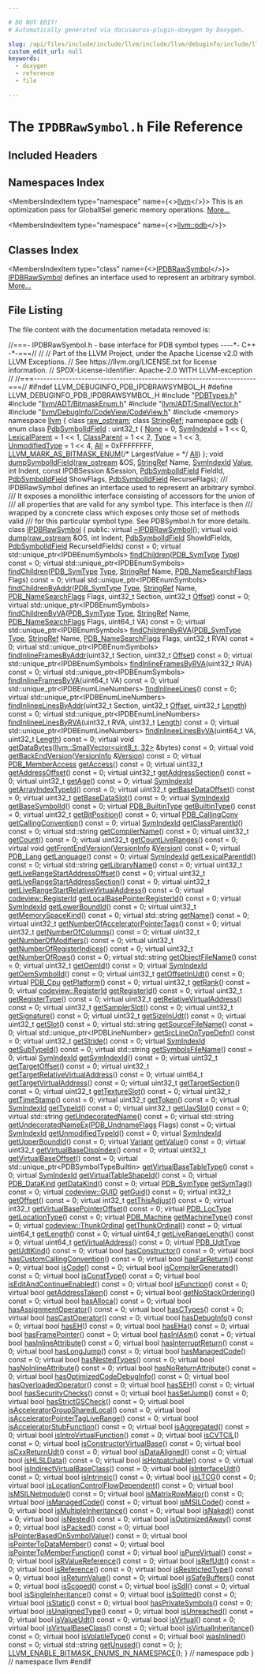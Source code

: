 ```yaml
---

# DO NOT EDIT!
# Automatically generated via docusaurus-plugin-doxygen by Doxygen.

slug: /api/files/include/include/llvm/include/llvm/debuginfo/include/llvm/debuginfo/pdb/ipdbrawsymbol-h
custom_edit_url: null
keywords:
  - doxygen
  - reference
  - file

---
```





# The `IPDBRawSymbol.h` File Reference

<DoxygenPage pluginConfig={pluginConfig}>



## Included Headers

<IncludesList>
<IncludesListItem
  filePath="PDBTypes.h"
  permalink="/docs/api/files/include/include/llvm/include/llvm/debuginfo/include/llvm/debuginfo/pdb/pdbtypes-h"
  isLocal="true" />
<IncludesListItem
  filePath="llvm/ADT/BitmaskEnum.h"
  permalink="/docs/api/files/include/include/llvm/include/llvm/adt/bitmaskenum-h"
  isLocal="true" />
<IncludesListItem
  filePath="llvm/ADT/SmallVector.h"
  permalink="/docs/api/files/include/include/llvm/include/llvm/adt/smallvector-h"
  isLocal="true" />
<IncludesListItem
  filePath="llvm/DebugInfo/CodeView/CodeView.h"
  permalink="/docs/api/files/include/include/llvm/include/llvm/debuginfo/include/llvm/debuginfo/codeview/codeview-h"
  isLocal="true" />
<IncludesListItem
  filePath="memory"
  permalink=""
  isLocal="false" />
</IncludesList>

## Namespaces Index

<MembersIndex>

<MembersIndexItem
  type="namespace"
  name={<><a href="/docs/api/namespaces/llvm">llvm</a></>}>
This is an optimization pass for GlobalISel generic memory operations. <a href="/docs/api/namespaces/llvm/#details">More...</a>
</MembersIndexItem>

<MembersIndexItem
  type="namespace"
  name={<><a href="/docs/api/namespaces/llvm/pdb">llvm::pdb</a></>}>
</MembersIndexItem>

</MembersIndex>

## Classes Index

<MembersIndex>

<MembersIndexItem
  type="class"
  name={<><a href="/docs/api/classes/llvm/pdb/ipdbrawsymbol">IPDBRawSymbol</a></>}>
<a href="/docs/api/classes/llvm/pdb/ipdbrawsymbol">IPDBRawSymbol</a> defines an interface used to represent an arbitrary symbol. <a href="/docs/api/classes/llvm/pdb/ipdbrawsymbol/#details">More...</a>
</MembersIndexItem>

</MembersIndex>


## File Listing

The file content with the documentation metadata removed is:

<ProgramListing>

<Link id="l00001" /><CodeLine lineNumber="1"><span class="doxyHighlightComment">//===- IPDBRawSymbol.h - base interface for PDB symbol types ----&#42;- C++ -&#42;-===//</span></CodeLine>
<Link id="l00002" /><CodeLine lineNumber="2"><span class="doxyHighlightComment">//</span></CodeLine>
<Link id="l00003" /><CodeLine lineNumber="3"><span class="doxyHighlightComment">// Part of the LLVM Project, under the Apache License v2.0 with LLVM Exceptions.</span></CodeLine>
<Link id="l00004" /><CodeLine lineNumber="4"><span class="doxyHighlightComment">// See https://llvm.org/LICENSE.txt for license information.</span></CodeLine>
<Link id="l00005" /><CodeLine lineNumber="5"><span class="doxyHighlightComment">// SPDX-License-Identifier: Apache-2.0 WITH LLVM-exception</span></CodeLine>
<Link id="l00006" /><CodeLine lineNumber="6"><span class="doxyHighlightComment">//</span></CodeLine>
<Link id="l00007" /><CodeLine lineNumber="7"><span class="doxyHighlightComment">//===----------------------------------------------------------------------===//</span></CodeLine>
<Link id="l00008" /><CodeLine lineNumber="8"></CodeLine>
<Link id="l00009" /><CodeLine lineNumber="9"><span class="doxyHighlightPreprocessor">#ifndef LLVM&#95;DEBUGINFO&#95;PDB&#95;IPDBRAWSYMBOL&#95;H</span></CodeLine>
<Link id="l00010" /><CodeLine lineNumber="10"><span class="doxyHighlightPreprocessor">#define LLVM&#95;DEBUGINFO&#95;PDB&#95;IPDBRAWSYMBOL&#95;H</span></CodeLine>
<Link id="l00011" /><CodeLine lineNumber="11"></CodeLine>
<Link id="l00012" /><CodeLine lineNumber="12"><span class="doxyHighlightPreprocessor">#include &quot;<a href="/docs/api/files/include/include/llvm/include/llvm/debuginfo/include/llvm/debuginfo/pdb/pdbtypes-h">PDBTypes.h</a>&quot;</span></CodeLine>
<Link id="l00013" /><CodeLine lineNumber="13"><span class="doxyHighlightPreprocessor">#include &quot;<a href="/docs/api/files/include/include/llvm/include/llvm/adt/bitmaskenum-h">llvm/ADT/BitmaskEnum.h</a>&quot;</span></CodeLine>
<Link id="l00014" /><CodeLine lineNumber="14"><span class="doxyHighlightPreprocessor">#include &quot;<a href="/docs/api/files/include/include/llvm/include/llvm/adt/smallvector-h">llvm/ADT/SmallVector.h</a>&quot;</span></CodeLine>
<Link id="l00015" /><CodeLine lineNumber="15"><span class="doxyHighlightPreprocessor">#include &quot;<a href="/docs/api/files/include/include/llvm/include/llvm/debuginfo/include/llvm/debuginfo/codeview/codeview-h">llvm/DebugInfo/CodeView/CodeView.h</a>&quot;</span></CodeLine>
<Link id="l00016" /><CodeLine lineNumber="16"><span class="doxyHighlightPreprocessor">#include &lt;memory&gt;</span></CodeLine>
<Link id="l00017" /><CodeLine lineNumber="17"></CodeLine>
<Link id="l00018" /><CodeLine lineNumber="18"><span class="doxyHighlightKeyword">namespace </span><span class="doxyHighlight"><a href="/docs/api/namespaces/llvm">llvm</a> &#123;</span></CodeLine>
<Link id="l00019" /><CodeLine lineNumber="19"><span class="doxyHighlightKeyword">class </span><span class="doxyHighlight"><a href="/docs/api/classes/llvm/raw-ostream">raw&#95;ostream</a>;</span></CodeLine>
<Link id="l00020" /><CodeLine lineNumber="20"><span class="doxyHighlightKeyword">class </span><span class="doxyHighlight"><a href="/docs/api/classes/llvm/stringref">StringRef</a>;</span></CodeLine>
<Link id="l00021" /><CodeLine lineNumber="21"></CodeLine>
<Link id="l00022" /><CodeLine lineNumber="22"><span class="doxyHighlightKeyword">namespace </span><span class="doxyHighlight"><a href="/docs/api/namespaces/llvm/pdb">pdb</a> &#123;</span></CodeLine>
<Link id="l00023" /><CodeLine lineNumber="23"></CodeLine>
<Link id="l00024" /><CodeLine lineNumber="24" lineLink="/docs/api/namespaces/llvm/pdb/#a952cb7401a07c49e2879fbfc92f0dc2c"><span class="doxyHighlightKeyword">enum class</span><span class="doxyHighlight"> <a href="/docs/api/namespaces/llvm/pdb/#a952cb7401a07c49e2879fbfc92f0dc2c">PdbSymbolIdField</a> : uint32&#95;t &#123;</span></CodeLine>
<Link id="l00025" /><CodeLine lineNumber="25" lineLink="/docs/api/namespaces/llvm/pdb/#a952cb7401a07c49e2879fbfc92f0dc2ca6adf97f83acf6453d4a6a4b1070f3754"><span class="doxyHighlight">  <a href="/docs/api/namespaces/llvm/pdb/#a952cb7401a07c49e2879fbfc92f0dc2ca6adf97f83acf6453d4a6a4b1070f3754">None</a> = 0,</span></CodeLine>
<Link id="l00026" /><CodeLine lineNumber="26" lineLink="/docs/api/namespaces/llvm/pdb/#a952cb7401a07c49e2879fbfc92f0dc2ca10ad72caab6f5b9a0c11fb543ae1f46f"><span class="doxyHighlight">  <a href="/docs/api/namespaces/llvm/pdb/#a0d95a0af7fff523a0a4bfb7f6b578d12">SymIndexId</a> = 1 &lt;&lt; 0,</span></CodeLine>
<Link id="l00027" /><CodeLine lineNumber="27" lineLink="/docs/api/namespaces/llvm/pdb/#a952cb7401a07c49e2879fbfc92f0dc2ca0a31053bfd7ad7db33f78a8c31f4c99a"><span class="doxyHighlight">  <a href="/docs/api/namespaces/llvm/pdb/#a952cb7401a07c49e2879fbfc92f0dc2ca0a31053bfd7ad7db33f78a8c31f4c99a">LexicalParent</a> = 1 &lt;&lt; 1,</span></CodeLine>
<Link id="l00028" /><CodeLine lineNumber="28" lineLink="/docs/api/namespaces/llvm/pdb/#a952cb7401a07c49e2879fbfc92f0dc2ca5ec2b91b4f21888ae4a157c15d806941"><span class="doxyHighlight">  <a href="/docs/api/namespaces/llvm/pdb/#a952cb7401a07c49e2879fbfc92f0dc2ca5ec2b91b4f21888ae4a157c15d806941">ClassParent</a> = 1 &lt;&lt; 2,</span></CodeLine>
<Link id="l00029" /><CodeLine lineNumber="29" lineLink="/docs/api/namespaces/llvm/pdb/#a952cb7401a07c49e2879fbfc92f0dc2caa1fa27779242b4902f7ae3bdd5c6d508"><span class="doxyHighlight">  <a href="/docs/api/namespaces/llvm/pdb/#a952cb7401a07c49e2879fbfc92f0dc2caa1fa27779242b4902f7ae3bdd5c6d508">Type</a> = 1 &lt;&lt; 3,</span></CodeLine>
<Link id="l00030" /><CodeLine lineNumber="30" lineLink="/docs/api/namespaces/llvm/pdb/#a952cb7401a07c49e2879fbfc92f0dc2ca233fe8dc2f7e028d63c719394a3b1f8a"><span class="doxyHighlight">  <a href="/docs/api/namespaces/llvm/pdb/#a952cb7401a07c49e2879fbfc92f0dc2ca233fe8dc2f7e028d63c719394a3b1f8a">UnmodifiedType</a> = 1 &lt;&lt; 4,</span></CodeLine>
<Link id="l00031" /><CodeLine lineNumber="31" lineLink="/docs/api/namespaces/llvm/pdb/#a952cb7401a07c49e2879fbfc92f0dc2cab1c94ca2fbc3e78fc30069c8d0f01680"><span class="doxyHighlight">  <a href="/docs/api/namespaces/llvm/pdb/#a952cb7401a07c49e2879fbfc92f0dc2cab1c94ca2fbc3e78fc30069c8d0f01680">All</a> = 0xFFFFFFFF,</span></CodeLine>
<Link id="l00032" /><CodeLine lineNumber="32"><span class="doxyHighlight">  <a href="/docs/api/namespaces/llvm/#a9db8c44b250b90e3ab7e4d144e7c9c2eaab882f7771b12a605e94c8abb12db9cf">LLVM&#95;MARK&#95;AS&#95;BITMASK&#95;ENUM</a>(</span><span class="doxyHighlightComment">/&#42; LargestValue = &#42;/</span><span class="doxyHighlight"> <a href="/docs/api/namespaces/llvm/pdb/#a952cb7401a07c49e2879fbfc92f0dc2cab1c94ca2fbc3e78fc30069c8d0f01680">All</a>)</span></CodeLine>
<Link id="l00033" /><CodeLine lineNumber="33"><span class="doxyHighlight">&#125;;</span></CodeLine>
<Link id="l00034" /><CodeLine lineNumber="34"></CodeLine>
<Link id="l00035" /><CodeLine lineNumber="35"><span class="doxyHighlightKeywordType">void</span><span class="doxyHighlight"> <a href="/docs/api/namespaces/llvm/pdb/#aebe60f61f4fe8956834c561bfb8a75e8">dumpSymbolIdField</a>(<a href="/docs/api/classes/llvm/raw-ostream">raw&#95;ostream</a> &amp;OS, <a href="/docs/api/classes/llvm/stringref">StringRef</a> Name, <a href="/docs/api/namespaces/llvm/pdb/#a0d95a0af7fff523a0a4bfb7f6b578d12">SymIndexId</a> <a href="/docs/api/classes/llvm/value">Value</a>,</span></CodeLine>
<Link id="l00036" /><CodeLine lineNumber="36"><span class="doxyHighlight">                       </span><span class="doxyHighlightKeywordType">int</span><span class="doxyHighlight"> Indent, </span><span class="doxyHighlightKeyword">const</span><span class="doxyHighlight"> IPDBSession &amp;Session,</span></CodeLine>
<Link id="l00037" /><CodeLine lineNumber="37"><span class="doxyHighlight">                       <a href="/docs/api/namespaces/llvm/pdb/#a952cb7401a07c49e2879fbfc92f0dc2c">PdbSymbolIdField</a> FieldId, <a href="/docs/api/namespaces/llvm/pdb/#a952cb7401a07c49e2879fbfc92f0dc2c">PdbSymbolIdField</a> ShowFlags,</span></CodeLine>
<Link id="l00038" /><CodeLine lineNumber="38"><span class="doxyHighlight">                       <a href="/docs/api/namespaces/llvm/pdb/#a952cb7401a07c49e2879fbfc92f0dc2c">PdbSymbolIdField</a> RecurseFlags);</span></CodeLine>
<Link id="l00039" /><CodeLine lineNumber="39"></CodeLine>
<Link id="l00040" /><CodeLine lineNumber="40"><span class="doxyHighlightComment">/// IPDBRawSymbol defines an interface used to represent an arbitrary symbol.</span></CodeLine>
<Link id="l00041" /><CodeLine lineNumber="41"><span class="doxyHighlightComment">/// It exposes a monolithic interface consisting of accessors for the union of</span></CodeLine>
<Link id="l00042" /><CodeLine lineNumber="42"><span class="doxyHighlightComment">/// all properties that are valid for any symbol type.  This interface is then</span></CodeLine>
<Link id="l00043" /><CodeLine lineNumber="43"><span class="doxyHighlightComment">/// wrapped by a concrete class which exposes only those set of methods valid</span></CodeLine>
<Link id="l00044" /><CodeLine lineNumber="44"><span class="doxyHighlightComment">/// for this particular symbol type.  See PDBSymbol.h for more details.</span></CodeLine>
<Link id="l00045" /><CodeLine lineNumber="45" lineLink="/docs/api/classes/llvm/pdb/ipdbrawsymbol"><span class="doxyHighlightKeyword">class </span><span class="doxyHighlight"><a href="/docs/api/classes/llvm/pdb/ipdbrawsymbol">IPDBRawSymbol</a> &#123;</span></CodeLine>
<Link id="l00046" /><CodeLine lineNumber="46"><span class="doxyHighlightKeyword">public</span><span class="doxyHighlight">:</span></CodeLine>
<Link id="l00047" /><CodeLine lineNumber="47" lineLink="/docs/api/classes/llvm/pdb/ipdbrawsymbol/#a9af5e8940ffc289af39c8d8e4f192c59"><span class="doxyHighlight">  </span><span class="doxyHighlightKeyword">virtual</span><span class="doxyHighlight"> <a href="/docs/api/classes/llvm/pdb/ipdbrawsymbol/#a9af5e8940ffc289af39c8d8e4f192c59">~IPDBRawSymbol</a>();</span></CodeLine>
<Link id="l00048" /><CodeLine lineNumber="48"></CodeLine>
<Link id="l00049" /><CodeLine lineNumber="49" lineLink="/docs/api/classes/llvm/pdb/ipdbrawsymbol/#a21865539792ee1dbdd4df5e7f2c23ec2"><span class="doxyHighlight">  </span><span class="doxyHighlightKeyword">virtual</span><span class="doxyHighlight"> </span><span class="doxyHighlightKeywordType">void</span><span class="doxyHighlight"> <a href="/docs/api/classes/llvm/pdb/ipdbrawsymbol/#a21865539792ee1dbdd4df5e7f2c23ec2">dump</a>(<a href="/docs/api/classes/llvm/raw-ostream">raw&#95;ostream</a> &amp;OS, </span><span class="doxyHighlightKeywordType">int</span><span class="doxyHighlight"> Indent, <a href="/docs/api/namespaces/llvm/pdb/#a952cb7401a07c49e2879fbfc92f0dc2c">PdbSymbolIdField</a> ShowIdFields,</span></CodeLine>
<Link id="l00050" /><CodeLine lineNumber="50"><span class="doxyHighlight">                    <a href="/docs/api/namespaces/llvm/pdb/#a952cb7401a07c49e2879fbfc92f0dc2c">PdbSymbolIdField</a> RecurseIdFields) </span><span class="doxyHighlightKeyword">const</span><span class="doxyHighlight"> = 0;</span></CodeLine>
<Link id="l00051" /><CodeLine lineNumber="51"></CodeLine>
<Link id="l00052" /><CodeLine lineNumber="52"><span class="doxyHighlight">  </span><span class="doxyHighlightKeyword">virtual</span><span class="doxyHighlight"> std::unique&#95;ptr&lt;IPDBEnumSymbols&gt;</span></CodeLine>
<Link id="l00053" /><CodeLine lineNumber="53" lineLink="/docs/api/classes/llvm/pdb/ipdbrawsymbol/#a6a5314709f82fa43c158c86b326d2139"><span class="doxyHighlight">  <a href="/docs/api/classes/llvm/pdb/ipdbrawsymbol/#a6a5314709f82fa43c158c86b326d2139">findChildren</a>(<a href="/docs/api/namespaces/llvm/pdb/#a33e853ec74d48b1340d1d4bae772d30b">PDB&#95;SymType</a> <a href="/docs/api/namespaces/llvm/pdb/#a952cb7401a07c49e2879fbfc92f0dc2caa1fa27779242b4902f7ae3bdd5c6d508">Type</a>) </span><span class="doxyHighlightKeyword">const</span><span class="doxyHighlight"> = 0;</span></CodeLine>
<Link id="l00054" /><CodeLine lineNumber="54"></CodeLine>
<Link id="l00055" /><CodeLine lineNumber="55"><span class="doxyHighlight">  </span><span class="doxyHighlightKeyword">virtual</span><span class="doxyHighlight"> std::unique&#95;ptr&lt;IPDBEnumSymbols&gt;</span></CodeLine>
<Link id="l00056" /><CodeLine lineNumber="56" lineLink="/docs/api/classes/llvm/pdb/ipdbrawsymbol/#a7fee9e6327ae191988aee7213417653d"><span class="doxyHighlight">  <a href="/docs/api/classes/llvm/pdb/ipdbrawsymbol/#a7fee9e6327ae191988aee7213417653d">findChildren</a>(<a href="/docs/api/namespaces/llvm/pdb/#a33e853ec74d48b1340d1d4bae772d30b">PDB&#95;SymType</a> <a href="/docs/api/namespaces/llvm/pdb/#a952cb7401a07c49e2879fbfc92f0dc2caa1fa27779242b4902f7ae3bdd5c6d508">Type</a>, <a href="/docs/api/classes/llvm/stringref">StringRef</a> Name,</span></CodeLine>
<Link id="l00057" /><CodeLine lineNumber="57"><span class="doxyHighlight">               <a href="/docs/api/namespaces/llvm/pdb/#a1d1b2eadb80309d27efbb727411c54ec">PDB&#95;NameSearchFlags</a> Flags) </span><span class="doxyHighlightKeyword">const</span><span class="doxyHighlight"> = 0;</span></CodeLine>
<Link id="l00058" /><CodeLine lineNumber="58"><span class="doxyHighlight">  </span><span class="doxyHighlightKeyword">virtual</span><span class="doxyHighlight"> std::unique&#95;ptr&lt;IPDBEnumSymbols&gt;</span></CodeLine>
<Link id="l00059" /><CodeLine lineNumber="59" lineLink="/docs/api/classes/llvm/pdb/ipdbrawsymbol/#aa9e8706e3644a41628b61ee8cc0f9312"><span class="doxyHighlight">  <a href="/docs/api/classes/llvm/pdb/ipdbrawsymbol/#aa9e8706e3644a41628b61ee8cc0f9312">findChildrenByAddr</a>(<a href="/docs/api/namespaces/llvm/pdb/#a33e853ec74d48b1340d1d4bae772d30b">PDB&#95;SymType</a> <a href="/docs/api/namespaces/llvm/pdb/#a952cb7401a07c49e2879fbfc92f0dc2caa1fa27779242b4902f7ae3bdd5c6d508">Type</a>, <a href="/docs/api/classes/llvm/stringref">StringRef</a> Name,</span></CodeLine>
<Link id="l00060" /><CodeLine lineNumber="60"><span class="doxyHighlight">                     <a href="/docs/api/namespaces/llvm/pdb/#a1d1b2eadb80309d27efbb727411c54ec">PDB&#95;NameSearchFlags</a> Flags,</span></CodeLine>
<Link id="l00061" /><CodeLine lineNumber="61"><span class="doxyHighlight">                     uint32&#95;t Section, uint32&#95;t <a href="/docs/api/namespaces/llvm/pdb/#ac10322dc19a928c2dbb83ec9689dc23cadfd0a82c4bf37b1e90b690a22a20692e">Offset</a>) </span><span class="doxyHighlightKeyword">const</span><span class="doxyHighlight"> = 0;</span></CodeLine>
<Link id="l00062" /><CodeLine lineNumber="62"><span class="doxyHighlight">  </span><span class="doxyHighlightKeyword">virtual</span><span class="doxyHighlight"> std::unique&#95;ptr&lt;IPDBEnumSymbols&gt;</span></CodeLine>
<Link id="l00063" /><CodeLine lineNumber="63" lineLink="/docs/api/classes/llvm/pdb/ipdbrawsymbol/#aaf1f9d81bc7629b84ca2a699eb1de2ce"><span class="doxyHighlight">  <a href="/docs/api/classes/llvm/pdb/ipdbrawsymbol/#aaf1f9d81bc7629b84ca2a699eb1de2ce">findChildrenByVA</a>(<a href="/docs/api/namespaces/llvm/pdb/#a33e853ec74d48b1340d1d4bae772d30b">PDB&#95;SymType</a> <a href="/docs/api/namespaces/llvm/pdb/#a952cb7401a07c49e2879fbfc92f0dc2caa1fa27779242b4902f7ae3bdd5c6d508">Type</a>, <a href="/docs/api/classes/llvm/stringref">StringRef</a> Name, <a href="/docs/api/namespaces/llvm/pdb/#a1d1b2eadb80309d27efbb727411c54ec">PDB&#95;NameSearchFlags</a> Flags,</span></CodeLine>
<Link id="l00064" /><CodeLine lineNumber="64"><span class="doxyHighlight">                   uint64&#95;t VA) </span><span class="doxyHighlightKeyword">const</span><span class="doxyHighlight"> = 0;</span></CodeLine>
<Link id="l00065" /><CodeLine lineNumber="65"><span class="doxyHighlight">  </span><span class="doxyHighlightKeyword">virtual</span><span class="doxyHighlight"> std::unique&#95;ptr&lt;IPDBEnumSymbols&gt;</span></CodeLine>
<Link id="l00066" /><CodeLine lineNumber="66" lineLink="/docs/api/classes/llvm/pdb/ipdbrawsymbol/#af94e00861557e9512503ca8f775a6c0c"><span class="doxyHighlight">  <a href="/docs/api/classes/llvm/pdb/ipdbrawsymbol/#af94e00861557e9512503ca8f775a6c0c">findChildrenByRVA</a>(<a href="/docs/api/namespaces/llvm/pdb/#a33e853ec74d48b1340d1d4bae772d30b">PDB&#95;SymType</a> <a href="/docs/api/namespaces/llvm/pdb/#a952cb7401a07c49e2879fbfc92f0dc2caa1fa27779242b4902f7ae3bdd5c6d508">Type</a>, <a href="/docs/api/classes/llvm/stringref">StringRef</a> Name, <a href="/docs/api/namespaces/llvm/pdb/#a1d1b2eadb80309d27efbb727411c54ec">PDB&#95;NameSearchFlags</a> Flags,</span></CodeLine>
<Link id="l00067" /><CodeLine lineNumber="67"><span class="doxyHighlight">                    uint32&#95;t RVA) </span><span class="doxyHighlightKeyword">const</span><span class="doxyHighlight"> = 0;</span></CodeLine>
<Link id="l00068" /><CodeLine lineNumber="68"></CodeLine>
<Link id="l00069" /><CodeLine lineNumber="69"><span class="doxyHighlight">  </span><span class="doxyHighlightKeyword">virtual</span><span class="doxyHighlight"> std::unique&#95;ptr&lt;IPDBEnumSymbols&gt;</span></CodeLine>
<Link id="l00070" /><CodeLine lineNumber="70" lineLink="/docs/api/classes/llvm/pdb/ipdbrawsymbol/#a4ec0ea5959376f496ba9f2a3888ef2ad"><span class="doxyHighlight">  <a href="/docs/api/classes/llvm/pdb/ipdbrawsymbol/#a4ec0ea5959376f496ba9f2a3888ef2ad">findInlineFramesByAddr</a>(uint32&#95;t Section, uint32&#95;t <a href="/docs/api/namespaces/llvm/pdb/#ac10322dc19a928c2dbb83ec9689dc23cadfd0a82c4bf37b1e90b690a22a20692e">Offset</a>) </span><span class="doxyHighlightKeyword">const</span><span class="doxyHighlight"> = 0;</span></CodeLine>
<Link id="l00071" /><CodeLine lineNumber="71"><span class="doxyHighlight">  </span><span class="doxyHighlightKeyword">virtual</span><span class="doxyHighlight"> std::unique&#95;ptr&lt;IPDBEnumSymbols&gt;</span></CodeLine>
<Link id="l00072" /><CodeLine lineNumber="72" lineLink="/docs/api/classes/llvm/pdb/ipdbrawsymbol/#a5e98c5509c090d1437dfa6140f934d73"><span class="doxyHighlight">  <a href="/docs/api/classes/llvm/pdb/ipdbrawsymbol/#a5e98c5509c090d1437dfa6140f934d73">findInlineFramesByRVA</a>(uint32&#95;t RVA) </span><span class="doxyHighlightKeyword">const</span><span class="doxyHighlight"> = 0;</span></CodeLine>
<Link id="l00073" /><CodeLine lineNumber="73"><span class="doxyHighlight">  </span><span class="doxyHighlightKeyword">virtual</span><span class="doxyHighlight"> std::unique&#95;ptr&lt;IPDBEnumSymbols&gt;</span></CodeLine>
<Link id="l00074" /><CodeLine lineNumber="74" lineLink="/docs/api/classes/llvm/pdb/ipdbrawsymbol/#a7cbe6a932f0e0691672e6ab56957c243"><span class="doxyHighlight">  <a href="/docs/api/classes/llvm/pdb/ipdbrawsymbol/#a7cbe6a932f0e0691672e6ab56957c243">findInlineFramesByVA</a>(uint64&#95;t VA) </span><span class="doxyHighlightKeyword">const</span><span class="doxyHighlight"> = 0;</span></CodeLine>
<Link id="l00075" /><CodeLine lineNumber="75"></CodeLine>
<Link id="l00076" /><CodeLine lineNumber="76" lineLink="/docs/api/classes/llvm/pdb/ipdbrawsymbol/#abfc7bdeb898e26af444cb5ccea5a83c5"><span class="doxyHighlight">  </span><span class="doxyHighlightKeyword">virtual</span><span class="doxyHighlight"> std::unique&#95;ptr&lt;IPDBEnumLineNumbers&gt; <a href="/docs/api/classes/llvm/pdb/ipdbrawsymbol/#abfc7bdeb898e26af444cb5ccea5a83c5">findInlineeLines</a>() </span><span class="doxyHighlightKeyword">const</span><span class="doxyHighlight"> = 0;</span></CodeLine>
<Link id="l00077" /><CodeLine lineNumber="77"><span class="doxyHighlight">  </span><span class="doxyHighlightKeyword">virtual</span><span class="doxyHighlight"> std::unique&#95;ptr&lt;IPDBEnumLineNumbers&gt;</span></CodeLine>
<Link id="l00078" /><CodeLine lineNumber="78" lineLink="/docs/api/classes/llvm/pdb/ipdbrawsymbol/#a060bd6f0a8e3d3b5448c27d9f22834dd"><span class="doxyHighlight">  <a href="/docs/api/classes/llvm/pdb/ipdbrawsymbol/#a060bd6f0a8e3d3b5448c27d9f22834dd">findInlineeLinesByAddr</a>(uint32&#95;t Section, uint32&#95;t <a href="/docs/api/namespaces/llvm/pdb/#ac10322dc19a928c2dbb83ec9689dc23cadfd0a82c4bf37b1e90b690a22a20692e">Offset</a>,</span></CodeLine>
<Link id="l00079" /><CodeLine lineNumber="79"><span class="doxyHighlight">                         uint32&#95;t <a href="/docs/api/namespaces/llvm/#a05f5b9a11bdcc5feba62899f95dcf878af6d9f1c7b49b7601fae6a545002a6763">Length</a>) </span><span class="doxyHighlightKeyword">const</span><span class="doxyHighlight"> = 0;</span></CodeLine>
<Link id="l00080" /><CodeLine lineNumber="80"><span class="doxyHighlight">  </span><span class="doxyHighlightKeyword">virtual</span><span class="doxyHighlight"> std::unique&#95;ptr&lt;IPDBEnumLineNumbers&gt;</span></CodeLine>
<Link id="l00081" /><CodeLine lineNumber="81" lineLink="/docs/api/classes/llvm/pdb/ipdbrawsymbol/#ac6442bde8ba97482739b5c82f71b7d92"><span class="doxyHighlight">  <a href="/docs/api/classes/llvm/pdb/ipdbrawsymbol/#ac6442bde8ba97482739b5c82f71b7d92">findInlineeLinesByRVA</a>(uint32&#95;t RVA, uint32&#95;t <a href="/docs/api/namespaces/llvm/#a05f5b9a11bdcc5feba62899f95dcf878af6d9f1c7b49b7601fae6a545002a6763">Length</a>) </span><span class="doxyHighlightKeyword">const</span><span class="doxyHighlight"> = 0;</span></CodeLine>
<Link id="l00082" /><CodeLine lineNumber="82"><span class="doxyHighlight">  </span><span class="doxyHighlightKeyword">virtual</span><span class="doxyHighlight"> std::unique&#95;ptr&lt;IPDBEnumLineNumbers&gt;</span></CodeLine>
<Link id="l00083" /><CodeLine lineNumber="83" lineLink="/docs/api/classes/llvm/pdb/ipdbrawsymbol/#a7bec5fc880bed7dca513529a5347a122"><span class="doxyHighlight">  <a href="/docs/api/classes/llvm/pdb/ipdbrawsymbol/#a7bec5fc880bed7dca513529a5347a122">findInlineeLinesByVA</a>(uint64&#95;t VA, uint32&#95;t <a href="/docs/api/namespaces/llvm/#a05f5b9a11bdcc5feba62899f95dcf878af6d9f1c7b49b7601fae6a545002a6763">Length</a>) </span><span class="doxyHighlightKeyword">const</span><span class="doxyHighlight"> = 0;</span></CodeLine>
<Link id="l00084" /><CodeLine lineNumber="84"></CodeLine>
<Link id="l00085" /><CodeLine lineNumber="85" lineLink="/docs/api/classes/llvm/pdb/ipdbrawsymbol/#a28d684dfe2ff52f0270ff38ee1cdf91f"><span class="doxyHighlight">  </span><span class="doxyHighlightKeyword">virtual</span><span class="doxyHighlight"> </span><span class="doxyHighlightKeywordType">void</span><span class="doxyHighlight"> <a href="/docs/api/classes/llvm/pdb/ipdbrawsymbol/#a28d684dfe2ff52f0270ff38ee1cdf91f">getDataBytes</a>(<a href="/docs/api/classes/llvm/smallvector">llvm::SmallVector&lt;uint8&#95;t, 32&gt;</a> &amp;bytes) </span><span class="doxyHighlightKeyword">const</span><span class="doxyHighlight"> = 0;</span></CodeLine>
<Link id="l00086" /><CodeLine lineNumber="86" lineLink="/docs/api/classes/llvm/pdb/ipdbrawsymbol/#a17d89fa36e9c0ad9539e134983098af9"><span class="doxyHighlight">  </span><span class="doxyHighlightKeyword">virtual</span><span class="doxyHighlight"> </span><span class="doxyHighlightKeywordType">void</span><span class="doxyHighlight"> <a href="/docs/api/classes/llvm/pdb/ipdbrawsymbol/#a17d89fa36e9c0ad9539e134983098af9">getBackEndVersion</a>(<a href="/docs/api/structs/llvm/pdb/versioninfo">VersionInfo</a> &amp;<a href="/docs/api/namespaces/llvm/#a689a023f54d38d41f6d952cac41ee538">Version</a>) </span><span class="doxyHighlightKeyword">const</span><span class="doxyHighlight"> = 0;</span></CodeLine>
<Link id="l00087" /><CodeLine lineNumber="87" lineLink="/docs/api/classes/llvm/pdb/ipdbrawsymbol/#a932516d5688973d789a06f2d28f294d5"><span class="doxyHighlight">  </span><span class="doxyHighlightKeyword">virtual</span><span class="doxyHighlight"> <a href="/docs/api/namespaces/llvm/pdb/#a2d6a658a499045d9efb62d3e00c4e11f">PDB&#95;MemberAccess</a> <a href="/docs/api/classes/llvm/pdb/ipdbrawsymbol/#a932516d5688973d789a06f2d28f294d5">getAccess</a>() </span><span class="doxyHighlightKeyword">const</span><span class="doxyHighlight"> = 0;</span></CodeLine>
<Link id="l00088" /><CodeLine lineNumber="88" lineLink="/docs/api/classes/llvm/pdb/ipdbrawsymbol/#aeaefc254e5424fb209b425e1a371b729"><span class="doxyHighlight">  </span><span class="doxyHighlightKeyword">virtual</span><span class="doxyHighlight"> uint32&#95;t <a href="/docs/api/classes/llvm/pdb/ipdbrawsymbol/#aeaefc254e5424fb209b425e1a371b729">getAddressOffset</a>() </span><span class="doxyHighlightKeyword">const</span><span class="doxyHighlight"> = 0;</span></CodeLine>
<Link id="l00089" /><CodeLine lineNumber="89" lineLink="/docs/api/classes/llvm/pdb/ipdbrawsymbol/#a64c759ea6046e60ac2fd5118c6e174a1"><span class="doxyHighlight">  </span><span class="doxyHighlightKeyword">virtual</span><span class="doxyHighlight"> uint32&#95;t <a href="/docs/api/classes/llvm/pdb/ipdbrawsymbol/#a64c759ea6046e60ac2fd5118c6e174a1">getAddressSection</a>() </span><span class="doxyHighlightKeyword">const</span><span class="doxyHighlight"> = 0;</span></CodeLine>
<Link id="l00090" /><CodeLine lineNumber="90" lineLink="/docs/api/classes/llvm/pdb/ipdbrawsymbol/#af0d6d37892097a53b7e3c295d8d88720"><span class="doxyHighlight">  </span><span class="doxyHighlightKeyword">virtual</span><span class="doxyHighlight"> uint32&#95;t <a href="/docs/api/classes/llvm/pdb/ipdbrawsymbol/#af0d6d37892097a53b7e3c295d8d88720">getAge</a>() </span><span class="doxyHighlightKeyword">const</span><span class="doxyHighlight"> = 0;</span></CodeLine>
<Link id="l00091" /><CodeLine lineNumber="91" lineLink="/docs/api/classes/llvm/pdb/ipdbrawsymbol/#a13b82c4c2ce35ae39388a2ba45d2b189"><span class="doxyHighlight">  </span><span class="doxyHighlightKeyword">virtual</span><span class="doxyHighlight"> <a href="/docs/api/namespaces/llvm/pdb/#a0d95a0af7fff523a0a4bfb7f6b578d12">SymIndexId</a> <a href="/docs/api/classes/llvm/pdb/ipdbrawsymbol/#a13b82c4c2ce35ae39388a2ba45d2b189">getArrayIndexTypeId</a>() </span><span class="doxyHighlightKeyword">const</span><span class="doxyHighlight"> = 0;</span></CodeLine>
<Link id="l00092" /><CodeLine lineNumber="92" lineLink="/docs/api/classes/llvm/pdb/ipdbrawsymbol/#a3e920c36c46d0a9690d62ca57f585eac"><span class="doxyHighlight">  </span><span class="doxyHighlightKeyword">virtual</span><span class="doxyHighlight"> uint32&#95;t <a href="/docs/api/classes/llvm/pdb/ipdbrawsymbol/#a3e920c36c46d0a9690d62ca57f585eac">getBaseDataOffset</a>() </span><span class="doxyHighlightKeyword">const</span><span class="doxyHighlight"> = 0;</span></CodeLine>
<Link id="l00093" /><CodeLine lineNumber="93" lineLink="/docs/api/classes/llvm/pdb/ipdbrawsymbol/#acbccf11606e8757fff012b09ecbae216"><span class="doxyHighlight">  </span><span class="doxyHighlightKeyword">virtual</span><span class="doxyHighlight"> uint32&#95;t <a href="/docs/api/classes/llvm/pdb/ipdbrawsymbol/#acbccf11606e8757fff012b09ecbae216">getBaseDataSlot</a>() </span><span class="doxyHighlightKeyword">const</span><span class="doxyHighlight"> = 0;</span></CodeLine>
<Link id="l00094" /><CodeLine lineNumber="94" lineLink="/docs/api/classes/llvm/pdb/ipdbrawsymbol/#a16091a11631e85cbf2f5e1a5d3031ced"><span class="doxyHighlight">  </span><span class="doxyHighlightKeyword">virtual</span><span class="doxyHighlight"> <a href="/docs/api/namespaces/llvm/pdb/#a0d95a0af7fff523a0a4bfb7f6b578d12">SymIndexId</a> <a href="/docs/api/classes/llvm/pdb/ipdbrawsymbol/#a16091a11631e85cbf2f5e1a5d3031ced">getBaseSymbolId</a>() </span><span class="doxyHighlightKeyword">const</span><span class="doxyHighlight"> = 0;</span></CodeLine>
<Link id="l00095" /><CodeLine lineNumber="95" lineLink="/docs/api/classes/llvm/pdb/ipdbrawsymbol/#a285c92bef5e4659feb2df469a20f401d"><span class="doxyHighlight">  </span><span class="doxyHighlightKeyword">virtual</span><span class="doxyHighlight"> <a href="/docs/api/namespaces/llvm/pdb/#a29a5bdf367e3f74df9228dfce2c93a6f">PDB&#95;BuiltinType</a> <a href="/docs/api/classes/llvm/pdb/ipdbrawsymbol/#a285c92bef5e4659feb2df469a20f401d">getBuiltinType</a>() </span><span class="doxyHighlightKeyword">const</span><span class="doxyHighlight"> = 0;</span></CodeLine>
<Link id="l00096" /><CodeLine lineNumber="96" lineLink="/docs/api/classes/llvm/pdb/ipdbrawsymbol/#ab02fb9250dfc117c2586fa923a04f31d"><span class="doxyHighlight">  </span><span class="doxyHighlightKeyword">virtual</span><span class="doxyHighlight"> uint32&#95;t <a href="/docs/api/classes/llvm/pdb/ipdbrawsymbol/#ab02fb9250dfc117c2586fa923a04f31d">getBitPosition</a>() </span><span class="doxyHighlightKeyword">const</span><span class="doxyHighlight"> = 0;</span></CodeLine>
<Link id="l00097" /><CodeLine lineNumber="97" lineLink="/docs/api/classes/llvm/pdb/ipdbrawsymbol/#a3ccceeeee099649ff455c1284957ebe7"><span class="doxyHighlight">  </span><span class="doxyHighlightKeyword">virtual</span><span class="doxyHighlight"> <a href="/docs/api/namespaces/llvm/pdb/#af7d171b2b4401586d8bb1bd9507c6921">PDB&#95;CallingConv</a> <a href="/docs/api/classes/llvm/pdb/ipdbrawsymbol/#a3ccceeeee099649ff455c1284957ebe7">getCallingConvention</a>() </span><span class="doxyHighlightKeyword">const</span><span class="doxyHighlight"> = 0;</span></CodeLine>
<Link id="l00098" /><CodeLine lineNumber="98" lineLink="/docs/api/classes/llvm/pdb/ipdbrawsymbol/#aac2923a200bd27114bbb0ac8c7546d21"><span class="doxyHighlight">  </span><span class="doxyHighlightKeyword">virtual</span><span class="doxyHighlight"> <a href="/docs/api/namespaces/llvm/pdb/#a0d95a0af7fff523a0a4bfb7f6b578d12">SymIndexId</a> <a href="/docs/api/classes/llvm/pdb/ipdbrawsymbol/#aac2923a200bd27114bbb0ac8c7546d21">getClassParentId</a>() </span><span class="doxyHighlightKeyword">const</span><span class="doxyHighlight"> = 0;</span></CodeLine>
<Link id="l00099" /><CodeLine lineNumber="99" lineLink="/docs/api/classes/llvm/pdb/ipdbrawsymbol/#a5906765a7e8c5b09bd2d554f3489dd1d"><span class="doxyHighlight">  </span><span class="doxyHighlightKeyword">virtual</span><span class="doxyHighlight"> std::string <a href="/docs/api/classes/llvm/pdb/ipdbrawsymbol/#a5906765a7e8c5b09bd2d554f3489dd1d">getCompilerName</a>() </span><span class="doxyHighlightKeyword">const</span><span class="doxyHighlight"> = 0;</span></CodeLine>
<Link id="l00100" /><CodeLine lineNumber="100" lineLink="/docs/api/classes/llvm/pdb/ipdbrawsymbol/#a4ef1bcb89bb9d415508d44d90ce44862"><span class="doxyHighlight">  </span><span class="doxyHighlightKeyword">virtual</span><span class="doxyHighlight"> uint32&#95;t <a href="/docs/api/classes/llvm/pdb/ipdbrawsymbol/#a4ef1bcb89bb9d415508d44d90ce44862">getCount</a>() </span><span class="doxyHighlightKeyword">const</span><span class="doxyHighlight"> = 0;</span></CodeLine>
<Link id="l00101" /><CodeLine lineNumber="101" lineLink="/docs/api/classes/llvm/pdb/ipdbrawsymbol/#a701721446bc2c832b9e75a1704b1d3dc"><span class="doxyHighlight">  </span><span class="doxyHighlightKeyword">virtual</span><span class="doxyHighlight"> uint32&#95;t <a href="/docs/api/classes/llvm/pdb/ipdbrawsymbol/#a701721446bc2c832b9e75a1704b1d3dc">getCountLiveRanges</a>() </span><span class="doxyHighlightKeyword">const</span><span class="doxyHighlight"> = 0;</span></CodeLine>
<Link id="l00102" /><CodeLine lineNumber="102" lineLink="/docs/api/classes/llvm/pdb/ipdbrawsymbol/#ab186ac9b08fc6ed0d548a7d6cd04879a"><span class="doxyHighlight">  </span><span class="doxyHighlightKeyword">virtual</span><span class="doxyHighlight"> </span><span class="doxyHighlightKeywordType">void</span><span class="doxyHighlight"> <a href="/docs/api/classes/llvm/pdb/ipdbrawsymbol/#ab186ac9b08fc6ed0d548a7d6cd04879a">getFrontEndVersion</a>(<a href="/docs/api/structs/llvm/pdb/versioninfo">VersionInfo</a> &amp;<a href="/docs/api/namespaces/llvm/#a689a023f54d38d41f6d952cac41ee538">Version</a>) </span><span class="doxyHighlightKeyword">const</span><span class="doxyHighlight"> = 0;</span></CodeLine>
<Link id="l00103" /><CodeLine lineNumber="103" lineLink="/docs/api/classes/llvm/pdb/ipdbrawsymbol/#a5161415914ed1e33d4e67b8086995a41"><span class="doxyHighlight">  </span><span class="doxyHighlightKeyword">virtual</span><span class="doxyHighlight"> <a href="/docs/api/namespaces/llvm/pdb/#ade90db04981678b03bc2909e6b498eb4">PDB&#95;Lang</a> <a href="/docs/api/classes/llvm/pdb/ipdbrawsymbol/#a5161415914ed1e33d4e67b8086995a41">getLanguage</a>() </span><span class="doxyHighlightKeyword">const</span><span class="doxyHighlight"> = 0;</span></CodeLine>
<Link id="l00104" /><CodeLine lineNumber="104" lineLink="/docs/api/classes/llvm/pdb/ipdbrawsymbol/#a89fda58e8b38640ee576bf720b43b566"><span class="doxyHighlight">  </span><span class="doxyHighlightKeyword">virtual</span><span class="doxyHighlight"> <a href="/docs/api/namespaces/llvm/pdb/#a0d95a0af7fff523a0a4bfb7f6b578d12">SymIndexId</a> <a href="/docs/api/classes/llvm/pdb/ipdbrawsymbol/#a89fda58e8b38640ee576bf720b43b566">getLexicalParentId</a>() </span><span class="doxyHighlightKeyword">const</span><span class="doxyHighlight"> = 0;</span></CodeLine>
<Link id="l00105" /><CodeLine lineNumber="105" lineLink="/docs/api/classes/llvm/pdb/ipdbrawsymbol/#a15e8f62c30ab9bf6620ce1189dcd4d03"><span class="doxyHighlight">  </span><span class="doxyHighlightKeyword">virtual</span><span class="doxyHighlight"> std::string <a href="/docs/api/classes/llvm/pdb/ipdbrawsymbol/#a15e8f62c30ab9bf6620ce1189dcd4d03">getLibraryName</a>() </span><span class="doxyHighlightKeyword">const</span><span class="doxyHighlight"> = 0;</span></CodeLine>
<Link id="l00106" /><CodeLine lineNumber="106" lineLink="/docs/api/classes/llvm/pdb/ipdbrawsymbol/#a334d4b09da9ac0a24c5540a94e163214"><span class="doxyHighlight">  </span><span class="doxyHighlightKeyword">virtual</span><span class="doxyHighlight"> uint32&#95;t <a href="/docs/api/classes/llvm/pdb/ipdbrawsymbol/#a334d4b09da9ac0a24c5540a94e163214">getLiveRangeStartAddressOffset</a>() </span><span class="doxyHighlightKeyword">const</span><span class="doxyHighlight"> = 0;</span></CodeLine>
<Link id="l00107" /><CodeLine lineNumber="107" lineLink="/docs/api/classes/llvm/pdb/ipdbrawsymbol/#a286f05f52412b059901539c9af1b7338"><span class="doxyHighlight">  </span><span class="doxyHighlightKeyword">virtual</span><span class="doxyHighlight"> uint32&#95;t <a href="/docs/api/classes/llvm/pdb/ipdbrawsymbol/#a286f05f52412b059901539c9af1b7338">getLiveRangeStartAddressSection</a>() </span><span class="doxyHighlightKeyword">const</span><span class="doxyHighlight"> = 0;</span></CodeLine>
<Link id="l00108" /><CodeLine lineNumber="108" lineLink="/docs/api/classes/llvm/pdb/ipdbrawsymbol/#a99acedc309fd1a2901a692901b72566b"><span class="doxyHighlight">  </span><span class="doxyHighlightKeyword">virtual</span><span class="doxyHighlight"> uint32&#95;t <a href="/docs/api/classes/llvm/pdb/ipdbrawsymbol/#a99acedc309fd1a2901a692901b72566b">getLiveRangeStartRelativeVirtualAddress</a>() </span><span class="doxyHighlightKeyword">const</span><span class="doxyHighlight"> = 0;</span></CodeLine>
<Link id="l00109" /><CodeLine lineNumber="109" lineLink="/docs/api/classes/llvm/pdb/ipdbrawsymbol/#afc25851e715abda290dc38d87bd40b67"><span class="doxyHighlight">  </span><span class="doxyHighlightKeyword">virtual</span><span class="doxyHighlight"> <a href="/docs/api/namespaces/llvm/codeview/#a18efaabef8a962bb9f48589ec97b5be9">codeview::RegisterId</a> <a href="/docs/api/classes/llvm/pdb/ipdbrawsymbol/#afc25851e715abda290dc38d87bd40b67">getLocalBasePointerRegisterId</a>() </span><span class="doxyHighlightKeyword">const</span><span class="doxyHighlight"> = 0;</span></CodeLine>
<Link id="l00110" /><CodeLine lineNumber="110" lineLink="/docs/api/classes/llvm/pdb/ipdbrawsymbol/#aa95c5a062747d636796a8c3b11543166"><span class="doxyHighlight">  </span><span class="doxyHighlightKeyword">virtual</span><span class="doxyHighlight"> <a href="/docs/api/namespaces/llvm/pdb/#a0d95a0af7fff523a0a4bfb7f6b578d12">SymIndexId</a> <a href="/docs/api/classes/llvm/pdb/ipdbrawsymbol/#aa95c5a062747d636796a8c3b11543166">getLowerBoundId</a>() </span><span class="doxyHighlightKeyword">const</span><span class="doxyHighlight"> = 0;</span></CodeLine>
<Link id="l00111" /><CodeLine lineNumber="111" lineLink="/docs/api/classes/llvm/pdb/ipdbrawsymbol/#a7d9b5a36c346ad295e19df99fa32a022"><span class="doxyHighlight">  </span><span class="doxyHighlightKeyword">virtual</span><span class="doxyHighlight"> uint32&#95;t <a href="/docs/api/classes/llvm/pdb/ipdbrawsymbol/#a7d9b5a36c346ad295e19df99fa32a022">getMemorySpaceKind</a>() </span><span class="doxyHighlightKeyword">const</span><span class="doxyHighlight"> = 0;</span></CodeLine>
<Link id="l00112" /><CodeLine lineNumber="112" lineLink="/docs/api/classes/llvm/pdb/ipdbrawsymbol/#a139eea0c2b694aea7887fcbc1884d40b"><span class="doxyHighlight">  </span><span class="doxyHighlightKeyword">virtual</span><span class="doxyHighlight"> std::string <a href="/docs/api/classes/llvm/pdb/ipdbrawsymbol/#a139eea0c2b694aea7887fcbc1884d40b">getName</a>() </span><span class="doxyHighlightKeyword">const</span><span class="doxyHighlight"> = 0;</span></CodeLine>
<Link id="l00113" /><CodeLine lineNumber="113" lineLink="/docs/api/classes/llvm/pdb/ipdbrawsymbol/#a81f06bde4df085d0272b4e19d44b41b6"><span class="doxyHighlight">  </span><span class="doxyHighlightKeyword">virtual</span><span class="doxyHighlight"> uint32&#95;t <a href="/docs/api/classes/llvm/pdb/ipdbrawsymbol/#a81f06bde4df085d0272b4e19d44b41b6">getNumberOfAcceleratorPointerTags</a>() </span><span class="doxyHighlightKeyword">const</span><span class="doxyHighlight"> = 0;</span></CodeLine>
<Link id="l00114" /><CodeLine lineNumber="114" lineLink="/docs/api/classes/llvm/pdb/ipdbrawsymbol/#a3d7882187e17fc9672a1edfabd65b3d3"><span class="doxyHighlight">  </span><span class="doxyHighlightKeyword">virtual</span><span class="doxyHighlight"> uint32&#95;t <a href="/docs/api/classes/llvm/pdb/ipdbrawsymbol/#a3d7882187e17fc9672a1edfabd65b3d3">getNumberOfColumns</a>() </span><span class="doxyHighlightKeyword">const</span><span class="doxyHighlight"> = 0;</span></CodeLine>
<Link id="l00115" /><CodeLine lineNumber="115" lineLink="/docs/api/classes/llvm/pdb/ipdbrawsymbol/#aa1a8ec88c2c54bc66c67cc222cf6f66d"><span class="doxyHighlight">  </span><span class="doxyHighlightKeyword">virtual</span><span class="doxyHighlight"> uint32&#95;t <a href="/docs/api/classes/llvm/pdb/ipdbrawsymbol/#aa1a8ec88c2c54bc66c67cc222cf6f66d">getNumberOfModifiers</a>() </span><span class="doxyHighlightKeyword">const</span><span class="doxyHighlight"> = 0;</span></CodeLine>
<Link id="l00116" /><CodeLine lineNumber="116" lineLink="/docs/api/classes/llvm/pdb/ipdbrawsymbol/#a1c2b38a7dcc4e19f58d912fa805478f9"><span class="doxyHighlight">  </span><span class="doxyHighlightKeyword">virtual</span><span class="doxyHighlight"> uint32&#95;t <a href="/docs/api/classes/llvm/pdb/ipdbrawsymbol/#a1c2b38a7dcc4e19f58d912fa805478f9">getNumberOfRegisterIndices</a>() </span><span class="doxyHighlightKeyword">const</span><span class="doxyHighlight"> = 0;</span></CodeLine>
<Link id="l00117" /><CodeLine lineNumber="117" lineLink="/docs/api/classes/llvm/pdb/ipdbrawsymbol/#acb98bdc4eee6856eb611c12ec7127258"><span class="doxyHighlight">  </span><span class="doxyHighlightKeyword">virtual</span><span class="doxyHighlight"> uint32&#95;t <a href="/docs/api/classes/llvm/pdb/ipdbrawsymbol/#acb98bdc4eee6856eb611c12ec7127258">getNumberOfRows</a>() </span><span class="doxyHighlightKeyword">const</span><span class="doxyHighlight"> = 0;</span></CodeLine>
<Link id="l00118" /><CodeLine lineNumber="118" lineLink="/docs/api/classes/llvm/pdb/ipdbrawsymbol/#afe1b50ce471328fe6f498501da7092b7"><span class="doxyHighlight">  </span><span class="doxyHighlightKeyword">virtual</span><span class="doxyHighlight"> std::string <a href="/docs/api/classes/llvm/pdb/ipdbrawsymbol/#afe1b50ce471328fe6f498501da7092b7">getObjectFileName</a>() </span><span class="doxyHighlightKeyword">const</span><span class="doxyHighlight"> = 0;</span></CodeLine>
<Link id="l00119" /><CodeLine lineNumber="119" lineLink="/docs/api/classes/llvm/pdb/ipdbrawsymbol/#a3ff01487566dfc1c73bc95194587e1b0"><span class="doxyHighlight">  </span><span class="doxyHighlightKeyword">virtual</span><span class="doxyHighlight"> uint32&#95;t <a href="/docs/api/classes/llvm/pdb/ipdbrawsymbol/#a3ff01487566dfc1c73bc95194587e1b0">getOemId</a>() </span><span class="doxyHighlightKeyword">const</span><span class="doxyHighlight"> = 0;</span></CodeLine>
<Link id="l00120" /><CodeLine lineNumber="120" lineLink="/docs/api/classes/llvm/pdb/ipdbrawsymbol/#a0ac90e2190b42b1dd48b9a10300c3e91"><span class="doxyHighlight">  </span><span class="doxyHighlightKeyword">virtual</span><span class="doxyHighlight"> <a href="/docs/api/namespaces/llvm/pdb/#a0d95a0af7fff523a0a4bfb7f6b578d12">SymIndexId</a> <a href="/docs/api/classes/llvm/pdb/ipdbrawsymbol/#a0ac90e2190b42b1dd48b9a10300c3e91">getOemSymbolId</a>() </span><span class="doxyHighlightKeyword">const</span><span class="doxyHighlight"> = 0;</span></CodeLine>
<Link id="l00121" /><CodeLine lineNumber="121" lineLink="/docs/api/classes/llvm/pdb/ipdbrawsymbol/#a000c42f1be26d01fa042a4400740ac0b"><span class="doxyHighlight">  </span><span class="doxyHighlightKeyword">virtual</span><span class="doxyHighlight"> uint32&#95;t <a href="/docs/api/classes/llvm/pdb/ipdbrawsymbol/#a000c42f1be26d01fa042a4400740ac0b">getOffsetInUdt</a>() </span><span class="doxyHighlightKeyword">const</span><span class="doxyHighlight"> = 0;</span></CodeLine>
<Link id="l00122" /><CodeLine lineNumber="122" lineLink="/docs/api/classes/llvm/pdb/ipdbrawsymbol/#ac6e11a1cdfa3428d8d16bdda67e63bba"><span class="doxyHighlight">  </span><span class="doxyHighlightKeyword">virtual</span><span class="doxyHighlight"> <a href="/docs/api/namespaces/llvm/pdb/#addc050e620632b8ba62ee011d08fe12b">PDB&#95;Cpu</a> <a href="/docs/api/classes/llvm/pdb/ipdbrawsymbol/#ac6e11a1cdfa3428d8d16bdda67e63bba">getPlatform</a>() </span><span class="doxyHighlightKeyword">const</span><span class="doxyHighlight"> = 0;</span></CodeLine>
<Link id="l00123" /><CodeLine lineNumber="123" lineLink="/docs/api/classes/llvm/pdb/ipdbrawsymbol/#ad315929101fb9a6cffc04e85da4e7f0d"><span class="doxyHighlight">  </span><span class="doxyHighlightKeyword">virtual</span><span class="doxyHighlight"> uint32&#95;t <a href="/docs/api/classes/llvm/pdb/ipdbrawsymbol/#ad315929101fb9a6cffc04e85da4e7f0d">getRank</a>() </span><span class="doxyHighlightKeyword">const</span><span class="doxyHighlight"> = 0;</span></CodeLine>
<Link id="l00124" /><CodeLine lineNumber="124" lineLink="/docs/api/classes/llvm/pdb/ipdbrawsymbol/#a85fabd68d31bf022f55ad95081f7f450"><span class="doxyHighlight">  </span><span class="doxyHighlightKeyword">virtual</span><span class="doxyHighlight"> <a href="/docs/api/namespaces/llvm/codeview/#a18efaabef8a962bb9f48589ec97b5be9">codeview::RegisterId</a> <a href="/docs/api/classes/llvm/pdb/ipdbrawsymbol/#a85fabd68d31bf022f55ad95081f7f450">getRegisterId</a>() </span><span class="doxyHighlightKeyword">const</span><span class="doxyHighlight"> = 0;</span></CodeLine>
<Link id="l00125" /><CodeLine lineNumber="125" lineLink="/docs/api/classes/llvm/pdb/ipdbrawsymbol/#a8d6488dbda96543d36bd74ba3a369cde"><span class="doxyHighlight">  </span><span class="doxyHighlightKeyword">virtual</span><span class="doxyHighlight"> uint32&#95;t <a href="/docs/api/classes/llvm/pdb/ipdbrawsymbol/#a8d6488dbda96543d36bd74ba3a369cde">getRegisterType</a>() </span><span class="doxyHighlightKeyword">const</span><span class="doxyHighlight"> = 0;</span></CodeLine>
<Link id="l00126" /><CodeLine lineNumber="126" lineLink="/docs/api/classes/llvm/pdb/ipdbrawsymbol/#a64029e87dc7d3e72046df910d3e61f4e"><span class="doxyHighlight">  </span><span class="doxyHighlightKeyword">virtual</span><span class="doxyHighlight"> uint32&#95;t <a href="/docs/api/classes/llvm/pdb/ipdbrawsymbol/#a64029e87dc7d3e72046df910d3e61f4e">getRelativeVirtualAddress</a>() </span><span class="doxyHighlightKeyword">const</span><span class="doxyHighlight"> = 0;</span></CodeLine>
<Link id="l00127" /><CodeLine lineNumber="127" lineLink="/docs/api/classes/llvm/pdb/ipdbrawsymbol/#a35f66604412f732b486e377c65320385"><span class="doxyHighlight">  </span><span class="doxyHighlightKeyword">virtual</span><span class="doxyHighlight"> uint32&#95;t <a href="/docs/api/classes/llvm/pdb/ipdbrawsymbol/#a35f66604412f732b486e377c65320385">getSamplerSlot</a>() </span><span class="doxyHighlightKeyword">const</span><span class="doxyHighlight"> = 0;</span></CodeLine>
<Link id="l00128" /><CodeLine lineNumber="128" lineLink="/docs/api/classes/llvm/pdb/ipdbrawsymbol/#a0a00a146f383304d000b0d4eee72ce18"><span class="doxyHighlight">  </span><span class="doxyHighlightKeyword">virtual</span><span class="doxyHighlight"> uint32&#95;t <a href="/docs/api/classes/llvm/pdb/ipdbrawsymbol/#a0a00a146f383304d000b0d4eee72ce18">getSignature</a>() </span><span class="doxyHighlightKeyword">const</span><span class="doxyHighlight"> = 0;</span></CodeLine>
<Link id="l00129" /><CodeLine lineNumber="129" lineLink="/docs/api/classes/llvm/pdb/ipdbrawsymbol/#aeaac9a2ffdda2c375de82743f5892227"><span class="doxyHighlight">  </span><span class="doxyHighlightKeyword">virtual</span><span class="doxyHighlight"> uint32&#95;t <a href="/docs/api/classes/llvm/pdb/ipdbrawsymbol/#aeaac9a2ffdda2c375de82743f5892227">getSizeInUdt</a>() </span><span class="doxyHighlightKeyword">const</span><span class="doxyHighlight"> = 0;</span></CodeLine>
<Link id="l00130" /><CodeLine lineNumber="130" lineLink="/docs/api/classes/llvm/pdb/ipdbrawsymbol/#ae2982d13c7437a380068db610853953d"><span class="doxyHighlight">  </span><span class="doxyHighlightKeyword">virtual</span><span class="doxyHighlight"> uint32&#95;t <a href="/docs/api/classes/llvm/pdb/ipdbrawsymbol/#ae2982d13c7437a380068db610853953d">getSlot</a>() </span><span class="doxyHighlightKeyword">const</span><span class="doxyHighlight"> = 0;</span></CodeLine>
<Link id="l00131" /><CodeLine lineNumber="131" lineLink="/docs/api/classes/llvm/pdb/ipdbrawsymbol/#ab7b842e3a9c70bbe2a805e22936ea674"><span class="doxyHighlight">  </span><span class="doxyHighlightKeyword">virtual</span><span class="doxyHighlight"> std::string <a href="/docs/api/classes/llvm/pdb/ipdbrawsymbol/#ab7b842e3a9c70bbe2a805e22936ea674">getSourceFileName</a>() </span><span class="doxyHighlightKeyword">const</span><span class="doxyHighlight"> = 0;</span></CodeLine>
<Link id="l00132" /><CodeLine lineNumber="132"><span class="doxyHighlight">  </span><span class="doxyHighlightKeyword">virtual</span><span class="doxyHighlight"> std::unique&#95;ptr&lt;IPDBLineNumber&gt;</span></CodeLine>
<Link id="l00133" /><CodeLine lineNumber="133" lineLink="/docs/api/classes/llvm/pdb/ipdbrawsymbol/#a25dd47f6c205b3809339f497b282bc6d"><span class="doxyHighlight">  <a href="/docs/api/classes/llvm/pdb/ipdbrawsymbol/#a25dd47f6c205b3809339f497b282bc6d">getSrcLineOnTypeDefn</a>() </span><span class="doxyHighlightKeyword">const</span><span class="doxyHighlight"> = 0;</span></CodeLine>
<Link id="l00134" /><CodeLine lineNumber="134" lineLink="/docs/api/classes/llvm/pdb/ipdbrawsymbol/#a0d73308a78198d28fa7f10f6520f2b59"><span class="doxyHighlight">  </span><span class="doxyHighlightKeyword">virtual</span><span class="doxyHighlight"> uint32&#95;t <a href="/docs/api/classes/llvm/pdb/ipdbrawsymbol/#a0d73308a78198d28fa7f10f6520f2b59">getStride</a>() </span><span class="doxyHighlightKeyword">const</span><span class="doxyHighlight"> = 0;</span></CodeLine>
<Link id="l00135" /><CodeLine lineNumber="135" lineLink="/docs/api/classes/llvm/pdb/ipdbrawsymbol/#a44b137fa4211501ef946b5f9f2cbdce7"><span class="doxyHighlight">  </span><span class="doxyHighlightKeyword">virtual</span><span class="doxyHighlight"> <a href="/docs/api/namespaces/llvm/pdb/#a0d95a0af7fff523a0a4bfb7f6b578d12">SymIndexId</a> <a href="/docs/api/classes/llvm/pdb/ipdbrawsymbol/#a44b137fa4211501ef946b5f9f2cbdce7">getSubTypeId</a>() </span><span class="doxyHighlightKeyword">const</span><span class="doxyHighlight"> = 0;</span></CodeLine>
<Link id="l00136" /><CodeLine lineNumber="136" lineLink="/docs/api/classes/llvm/pdb/ipdbrawsymbol/#a34e3e022054d88838fa754bac1086944"><span class="doxyHighlight">  </span><span class="doxyHighlightKeyword">virtual</span><span class="doxyHighlight"> std::string <a href="/docs/api/classes/llvm/pdb/ipdbrawsymbol/#a34e3e022054d88838fa754bac1086944">getSymbolsFileName</a>() </span><span class="doxyHighlightKeyword">const</span><span class="doxyHighlight"> = 0;</span></CodeLine>
<Link id="l00137" /><CodeLine lineNumber="137" lineLink="/docs/api/classes/llvm/pdb/ipdbrawsymbol/#a7c731908c0ba35ed5d8170999a9d8ceb"><span class="doxyHighlight">  </span><span class="doxyHighlightKeyword">virtual</span><span class="doxyHighlight"> <a href="/docs/api/namespaces/llvm/pdb/#a0d95a0af7fff523a0a4bfb7f6b578d12">SymIndexId</a> <a href="/docs/api/classes/llvm/pdb/ipdbrawsymbol/#a7c731908c0ba35ed5d8170999a9d8ceb">getSymIndexId</a>() </span><span class="doxyHighlightKeyword">const</span><span class="doxyHighlight"> = 0;</span></CodeLine>
<Link id="l00138" /><CodeLine lineNumber="138" lineLink="/docs/api/classes/llvm/pdb/ipdbrawsymbol/#a89a1561ab402f82e30efa644da94ba38"><span class="doxyHighlight">  </span><span class="doxyHighlightKeyword">virtual</span><span class="doxyHighlight"> uint32&#95;t <a href="/docs/api/classes/llvm/pdb/ipdbrawsymbol/#a89a1561ab402f82e30efa644da94ba38">getTargetOffset</a>() </span><span class="doxyHighlightKeyword">const</span><span class="doxyHighlight"> = 0;</span></CodeLine>
<Link id="l00139" /><CodeLine lineNumber="139" lineLink="/docs/api/classes/llvm/pdb/ipdbrawsymbol/#aa46ed5deb0a2eb25a849feb3dacee5b6"><span class="doxyHighlight">  </span><span class="doxyHighlightKeyword">virtual</span><span class="doxyHighlight"> uint32&#95;t <a href="/docs/api/classes/llvm/pdb/ipdbrawsymbol/#aa46ed5deb0a2eb25a849feb3dacee5b6">getTargetRelativeVirtualAddress</a>() </span><span class="doxyHighlightKeyword">const</span><span class="doxyHighlight"> = 0;</span></CodeLine>
<Link id="l00140" /><CodeLine lineNumber="140" lineLink="/docs/api/classes/llvm/pdb/ipdbrawsymbol/#a037f386c7fb61fbed3692d25a30220d8"><span class="doxyHighlight">  </span><span class="doxyHighlightKeyword">virtual</span><span class="doxyHighlight"> uint64&#95;t <a href="/docs/api/classes/llvm/pdb/ipdbrawsymbol/#a037f386c7fb61fbed3692d25a30220d8">getTargetVirtualAddress</a>() </span><span class="doxyHighlightKeyword">const</span><span class="doxyHighlight"> = 0;</span></CodeLine>
<Link id="l00141" /><CodeLine lineNumber="141" lineLink="/docs/api/classes/llvm/pdb/ipdbrawsymbol/#a9e71b448d23fc48db647f2f28b9bd4d6"><span class="doxyHighlight">  </span><span class="doxyHighlightKeyword">virtual</span><span class="doxyHighlight"> uint32&#95;t <a href="/docs/api/classes/llvm/pdb/ipdbrawsymbol/#a9e71b448d23fc48db647f2f28b9bd4d6">getTargetSection</a>() </span><span class="doxyHighlightKeyword">const</span><span class="doxyHighlight"> = 0;</span></CodeLine>
<Link id="l00142" /><CodeLine lineNumber="142" lineLink="/docs/api/classes/llvm/pdb/ipdbrawsymbol/#a3cca11c196bc53181f5465952800376e"><span class="doxyHighlight">  </span><span class="doxyHighlightKeyword">virtual</span><span class="doxyHighlight"> uint32&#95;t <a href="/docs/api/classes/llvm/pdb/ipdbrawsymbol/#a3cca11c196bc53181f5465952800376e">getTextureSlot</a>() </span><span class="doxyHighlightKeyword">const</span><span class="doxyHighlight"> = 0;</span></CodeLine>
<Link id="l00143" /><CodeLine lineNumber="143" lineLink="/docs/api/classes/llvm/pdb/ipdbrawsymbol/#abe5bed4e46aa6d6af113ec0ad97cd441"><span class="doxyHighlight">  </span><span class="doxyHighlightKeyword">virtual</span><span class="doxyHighlight"> uint32&#95;t <a href="/docs/api/classes/llvm/pdb/ipdbrawsymbol/#abe5bed4e46aa6d6af113ec0ad97cd441">getTimeStamp</a>() </span><span class="doxyHighlightKeyword">const</span><span class="doxyHighlight"> = 0;</span></CodeLine>
<Link id="l00144" /><CodeLine lineNumber="144" lineLink="/docs/api/classes/llvm/pdb/ipdbrawsymbol/#a4520fa4c1b508392b492318234ec6ef1"><span class="doxyHighlight">  </span><span class="doxyHighlightKeyword">virtual</span><span class="doxyHighlight"> uint32&#95;t <a href="/docs/api/classes/llvm/pdb/ipdbrawsymbol/#a4520fa4c1b508392b492318234ec6ef1">getToken</a>() </span><span class="doxyHighlightKeyword">const</span><span class="doxyHighlight"> = 0;</span></CodeLine>
<Link id="l00145" /><CodeLine lineNumber="145" lineLink="/docs/api/classes/llvm/pdb/ipdbrawsymbol/#af2d3204420c4a501391a94801d1093e3"><span class="doxyHighlight">  </span><span class="doxyHighlightKeyword">virtual</span><span class="doxyHighlight"> <a href="/docs/api/namespaces/llvm/pdb/#a0d95a0af7fff523a0a4bfb7f6b578d12">SymIndexId</a> <a href="/docs/api/classes/llvm/pdb/ipdbrawsymbol/#af2d3204420c4a501391a94801d1093e3">getTypeId</a>() </span><span class="doxyHighlightKeyword">const</span><span class="doxyHighlight"> = 0;</span></CodeLine>
<Link id="l00146" /><CodeLine lineNumber="146" lineLink="/docs/api/classes/llvm/pdb/ipdbrawsymbol/#a0deebf61ff7dd0306df0ac52c63a2043"><span class="doxyHighlight">  </span><span class="doxyHighlightKeyword">virtual</span><span class="doxyHighlight"> uint32&#95;t <a href="/docs/api/classes/llvm/pdb/ipdbrawsymbol/#a0deebf61ff7dd0306df0ac52c63a2043">getUavSlot</a>() </span><span class="doxyHighlightKeyword">const</span><span class="doxyHighlight"> = 0;</span></CodeLine>
<Link id="l00147" /><CodeLine lineNumber="147" lineLink="/docs/api/classes/llvm/pdb/ipdbrawsymbol/#a520b8d20c3daa8ae98dea26da8747bfd"><span class="doxyHighlight">  </span><span class="doxyHighlightKeyword">virtual</span><span class="doxyHighlight"> std::string <a href="/docs/api/classes/llvm/pdb/ipdbrawsymbol/#a520b8d20c3daa8ae98dea26da8747bfd">getUndecoratedName</a>() </span><span class="doxyHighlightKeyword">const</span><span class="doxyHighlight"> = 0;</span></CodeLine>
<Link id="l00148" /><CodeLine lineNumber="148" lineLink="/docs/api/classes/llvm/pdb/ipdbrawsymbol/#a5dcd7f7169e996409f4f81693044454b"><span class="doxyHighlight">  </span><span class="doxyHighlightKeyword">virtual</span><span class="doxyHighlight"> std::string <a href="/docs/api/classes/llvm/pdb/ipdbrawsymbol/#a5dcd7f7169e996409f4f81693044454b">getUndecoratedNameEx</a>(<a href="/docs/api/namespaces/llvm/pdb/#abc0619e5566d265135ca2f9631eeac8a">PDB&#95;UndnameFlags</a> Flags) </span><span class="doxyHighlightKeyword">const</span><span class="doxyHighlight"> = 0;</span></CodeLine>
<Link id="l00149" /><CodeLine lineNumber="149" lineLink="/docs/api/classes/llvm/pdb/ipdbrawsymbol/#a4b338e5f93aee3f24728f2f559b0fd34"><span class="doxyHighlight">  </span><span class="doxyHighlightKeyword">virtual</span><span class="doxyHighlight"> <a href="/docs/api/namespaces/llvm/pdb/#a0d95a0af7fff523a0a4bfb7f6b578d12">SymIndexId</a> <a href="/docs/api/classes/llvm/pdb/ipdbrawsymbol/#a4b338e5f93aee3f24728f2f559b0fd34">getUnmodifiedTypeId</a>() </span><span class="doxyHighlightKeyword">const</span><span class="doxyHighlight"> = 0;</span></CodeLine>
<Link id="l00150" /><CodeLine lineNumber="150" lineLink="/docs/api/classes/llvm/pdb/ipdbrawsymbol/#a23bd96959e339660c0cdde1dcd3493a1"><span class="doxyHighlight">  </span><span class="doxyHighlightKeyword">virtual</span><span class="doxyHighlight"> <a href="/docs/api/namespaces/llvm/pdb/#a0d95a0af7fff523a0a4bfb7f6b578d12">SymIndexId</a> <a href="/docs/api/classes/llvm/pdb/ipdbrawsymbol/#a23bd96959e339660c0cdde1dcd3493a1">getUpperBoundId</a>() </span><span class="doxyHighlightKeyword">const</span><span class="doxyHighlight"> = 0;</span></CodeLine>
<Link id="l00151" /><CodeLine lineNumber="151" lineLink="/docs/api/classes/llvm/pdb/ipdbrawsymbol/#ab36c2067fbdb1a5181d2fb38922b2ff3"><span class="doxyHighlight">  </span><span class="doxyHighlightKeyword">virtual</span><span class="doxyHighlight"> <a href="/docs/api/structs/llvm/pdb/variant">Variant</a> <a href="/docs/api/classes/llvm/pdb/ipdbrawsymbol/#ab36c2067fbdb1a5181d2fb38922b2ff3">getValue</a>() </span><span class="doxyHighlightKeyword">const</span><span class="doxyHighlight"> = 0;</span></CodeLine>
<Link id="l00152" /><CodeLine lineNumber="152" lineLink="/docs/api/classes/llvm/pdb/ipdbrawsymbol/#a7ced8607946e64768a384249afe84a97"><span class="doxyHighlight">  </span><span class="doxyHighlightKeyword">virtual</span><span class="doxyHighlight"> uint32&#95;t <a href="/docs/api/classes/llvm/pdb/ipdbrawsymbol/#a7ced8607946e64768a384249afe84a97">getVirtualBaseDispIndex</a>() </span><span class="doxyHighlightKeyword">const</span><span class="doxyHighlight"> = 0;</span></CodeLine>
<Link id="l00153" /><CodeLine lineNumber="153" lineLink="/docs/api/classes/llvm/pdb/ipdbrawsymbol/#a3fb7622531475ecd914674abb40ee23f"><span class="doxyHighlight">  </span><span class="doxyHighlightKeyword">virtual</span><span class="doxyHighlight"> uint32&#95;t <a href="/docs/api/classes/llvm/pdb/ipdbrawsymbol/#a3fb7622531475ecd914674abb40ee23f">getVirtualBaseOffset</a>() </span><span class="doxyHighlightKeyword">const</span><span class="doxyHighlight"> = 0;</span></CodeLine>
<Link id="l00154" /><CodeLine lineNumber="154"><span class="doxyHighlight">  </span><span class="doxyHighlightKeyword">virtual</span><span class="doxyHighlight"> std::unique&#95;ptr&lt;PDBSymbolTypeBuiltin&gt;</span></CodeLine>
<Link id="l00155" /><CodeLine lineNumber="155" lineLink="/docs/api/classes/llvm/pdb/ipdbrawsymbol/#a40f3714386fba28838fec94b464d1513"><span class="doxyHighlight">  <a href="/docs/api/classes/llvm/pdb/ipdbrawsymbol/#a40f3714386fba28838fec94b464d1513">getVirtualBaseTableType</a>() </span><span class="doxyHighlightKeyword">const</span><span class="doxyHighlight"> = 0;</span></CodeLine>
<Link id="l00156" /><CodeLine lineNumber="156" lineLink="/docs/api/classes/llvm/pdb/ipdbrawsymbol/#aa728997e6d35483ad85da047bc172d48"><span class="doxyHighlight">  </span><span class="doxyHighlightKeyword">virtual</span><span class="doxyHighlight"> <a href="/docs/api/namespaces/llvm/pdb/#a0d95a0af7fff523a0a4bfb7f6b578d12">SymIndexId</a> <a href="/docs/api/classes/llvm/pdb/ipdbrawsymbol/#aa728997e6d35483ad85da047bc172d48">getVirtualTableShapeId</a>() </span><span class="doxyHighlightKeyword">const</span><span class="doxyHighlight"> = 0;</span></CodeLine>
<Link id="l00157" /><CodeLine lineNumber="157" lineLink="/docs/api/classes/llvm/pdb/ipdbrawsymbol/#a149d09450a582ed82a4d0660e528b07c"><span class="doxyHighlight">  </span><span class="doxyHighlightKeyword">virtual</span><span class="doxyHighlight"> <a href="/docs/api/namespaces/llvm/pdb/#a6bb7bf8c85135f7a1ff129776219989e">PDB&#95;DataKind</a> <a href="/docs/api/classes/llvm/pdb/ipdbrawsymbol/#a149d09450a582ed82a4d0660e528b07c">getDataKind</a>() </span><span class="doxyHighlightKeyword">const</span><span class="doxyHighlight"> = 0;</span></CodeLine>
<Link id="l00158" /><CodeLine lineNumber="158" lineLink="/docs/api/classes/llvm/pdb/ipdbrawsymbol/#a4b545e91d10680f52a5043107abd284b"><span class="doxyHighlight">  </span><span class="doxyHighlightKeyword">virtual</span><span class="doxyHighlight"> <a href="/docs/api/namespaces/llvm/pdb/#a33e853ec74d48b1340d1d4bae772d30b">PDB&#95;SymType</a> <a href="/docs/api/classes/llvm/pdb/ipdbrawsymbol/#a4b545e91d10680f52a5043107abd284b">getSymTag</a>() </span><span class="doxyHighlightKeyword">const</span><span class="doxyHighlight"> = 0;</span></CodeLine>
<Link id="l00159" /><CodeLine lineNumber="159" lineLink="/docs/api/classes/llvm/pdb/ipdbrawsymbol/#af36b998b03c4f371c4c7abbe3721ea8d"><span class="doxyHighlight">  </span><span class="doxyHighlightKeyword">virtual</span><span class="doxyHighlight"> <a href="/docs/api/structs/llvm/codeview/guid">codeview::GUID</a> <a href="/docs/api/classes/llvm/pdb/ipdbrawsymbol/#af36b998b03c4f371c4c7abbe3721ea8d">getGuid</a>() </span><span class="doxyHighlightKeyword">const</span><span class="doxyHighlight"> = 0;</span></CodeLine>
<Link id="l00160" /><CodeLine lineNumber="160" lineLink="/docs/api/classes/llvm/pdb/ipdbrawsymbol/#a5f2f28135f293872fe82f5f1b7a8d670"><span class="doxyHighlight">  </span><span class="doxyHighlightKeyword">virtual</span><span class="doxyHighlight"> int32&#95;t <a href="/docs/api/classes/llvm/pdb/ipdbrawsymbol/#a5f2f28135f293872fe82f5f1b7a8d670">getOffset</a>() </span><span class="doxyHighlightKeyword">const</span><span class="doxyHighlight"> = 0;</span></CodeLine>
<Link id="l00161" /><CodeLine lineNumber="161" lineLink="/docs/api/classes/llvm/pdb/ipdbrawsymbol/#a3c7af55dc0058c6e841be5d9b7347483"><span class="doxyHighlight">  </span><span class="doxyHighlightKeyword">virtual</span><span class="doxyHighlight"> int32&#95;t <a href="/docs/api/classes/llvm/pdb/ipdbrawsymbol/#a3c7af55dc0058c6e841be5d9b7347483">getThisAdjust</a>() </span><span class="doxyHighlightKeyword">const</span><span class="doxyHighlight"> = 0;</span></CodeLine>
<Link id="l00162" /><CodeLine lineNumber="162" lineLink="/docs/api/classes/llvm/pdb/ipdbrawsymbol/#a099efe692b83ac486942cc09d493fe7b"><span class="doxyHighlight">  </span><span class="doxyHighlightKeyword">virtual</span><span class="doxyHighlight"> int32&#95;t <a href="/docs/api/classes/llvm/pdb/ipdbrawsymbol/#a099efe692b83ac486942cc09d493fe7b">getVirtualBasePointerOffset</a>() </span><span class="doxyHighlightKeyword">const</span><span class="doxyHighlight"> = 0;</span></CodeLine>
<Link id="l00163" /><CodeLine lineNumber="163" lineLink="/docs/api/classes/llvm/pdb/ipdbrawsymbol/#aa6af05686d1cff271f1f9083b5108dc1"><span class="doxyHighlight">  </span><span class="doxyHighlightKeyword">virtual</span><span class="doxyHighlight"> <a href="/docs/api/namespaces/llvm/pdb/#a5dbb1abfb6d3c14555304f9c56703234">PDB&#95;LocType</a> <a href="/docs/api/classes/llvm/pdb/ipdbrawsymbol/#aa6af05686d1cff271f1f9083b5108dc1">getLocationType</a>() </span><span class="doxyHighlightKeyword">const</span><span class="doxyHighlight"> = 0;</span></CodeLine>
<Link id="l00164" /><CodeLine lineNumber="164" lineLink="/docs/api/classes/llvm/pdb/ipdbrawsymbol/#a4a8dc2c91acd2bac85836358d5c3d9a3"><span class="doxyHighlight">  </span><span class="doxyHighlightKeyword">virtual</span><span class="doxyHighlight"> <a href="/docs/api/namespaces/llvm/pdb/#a1928545fad40360ae644901d7308cbeb">PDB&#95;Machine</a> <a href="/docs/api/classes/llvm/pdb/ipdbrawsymbol/#a4a8dc2c91acd2bac85836358d5c3d9a3">getMachineType</a>() </span><span class="doxyHighlightKeyword">const</span><span class="doxyHighlight"> = 0;</span></CodeLine>
<Link id="l00165" /><CodeLine lineNumber="165" lineLink="/docs/api/classes/llvm/pdb/ipdbrawsymbol/#a83dfc68fb8b1da8bb66be1fbceaeaaa0"><span class="doxyHighlight">  </span><span class="doxyHighlightKeyword">virtual</span><span class="doxyHighlight"> <a href="/docs/api/namespaces/llvm/codeview/#aa1f08217c6ddb998b3360b9df6ddf019">codeview::ThunkOrdinal</a> <a href="/docs/api/classes/llvm/pdb/ipdbrawsymbol/#a83dfc68fb8b1da8bb66be1fbceaeaaa0">getThunkOrdinal</a>() </span><span class="doxyHighlightKeyword">const</span><span class="doxyHighlight"> = 0;</span></CodeLine>
<Link id="l00166" /><CodeLine lineNumber="166" lineLink="/docs/api/classes/llvm/pdb/ipdbrawsymbol/#a93a2474b599e4ddbbd72285c98febe31"><span class="doxyHighlight">  </span><span class="doxyHighlightKeyword">virtual</span><span class="doxyHighlight"> uint64&#95;t <a href="/docs/api/classes/llvm/pdb/ipdbrawsymbol/#a93a2474b599e4ddbbd72285c98febe31">getLength</a>() </span><span class="doxyHighlightKeyword">const</span><span class="doxyHighlight"> = 0;</span></CodeLine>
<Link id="l00167" /><CodeLine lineNumber="167" lineLink="/docs/api/classes/llvm/pdb/ipdbrawsymbol/#a896a5263425feadb8f0c76f166a27daf"><span class="doxyHighlight">  </span><span class="doxyHighlightKeyword">virtual</span><span class="doxyHighlight"> uint64&#95;t <a href="/docs/api/classes/llvm/pdb/ipdbrawsymbol/#a896a5263425feadb8f0c76f166a27daf">getLiveRangeLength</a>() </span><span class="doxyHighlightKeyword">const</span><span class="doxyHighlight"> = 0;</span></CodeLine>
<Link id="l00168" /><CodeLine lineNumber="168" lineLink="/docs/api/classes/llvm/pdb/ipdbrawsymbol/#aa699e5121bfcefaf34c1f72c67e53e5a"><span class="doxyHighlight">  </span><span class="doxyHighlightKeyword">virtual</span><span class="doxyHighlight"> uint64&#95;t <a href="/docs/api/classes/llvm/pdb/ipdbrawsymbol/#aa699e5121bfcefaf34c1f72c67e53e5a">getVirtualAddress</a>() </span><span class="doxyHighlightKeyword">const</span><span class="doxyHighlight"> = 0;</span></CodeLine>
<Link id="l00169" /><CodeLine lineNumber="169" lineLink="/docs/api/classes/llvm/pdb/ipdbrawsymbol/#a62768726f2c899f4bc1c3b35ad228156"><span class="doxyHighlight">  </span><span class="doxyHighlightKeyword">virtual</span><span class="doxyHighlight"> <a href="/docs/api/namespaces/llvm/pdb/#a2ffaff61a965c84730991ba39b8fde85">PDB&#95;UdtType</a> <a href="/docs/api/classes/llvm/pdb/ipdbrawsymbol/#a62768726f2c899f4bc1c3b35ad228156">getUdtKind</a>() </span><span class="doxyHighlightKeyword">const</span><span class="doxyHighlight"> = 0;</span></CodeLine>
<Link id="l00170" /><CodeLine lineNumber="170" lineLink="/docs/api/classes/llvm/pdb/ipdbrawsymbol/#a1e2657662a6064cbae9ddff863308ce3"><span class="doxyHighlight">  </span><span class="doxyHighlightKeyword">virtual</span><span class="doxyHighlight"> </span><span class="doxyHighlightKeywordType">bool</span><span class="doxyHighlight"> <a href="/docs/api/classes/llvm/pdb/ipdbrawsymbol/#a1e2657662a6064cbae9ddff863308ce3">hasConstructor</a>() </span><span class="doxyHighlightKeyword">const</span><span class="doxyHighlight"> = 0;</span></CodeLine>
<Link id="l00171" /><CodeLine lineNumber="171" lineLink="/docs/api/classes/llvm/pdb/ipdbrawsymbol/#a4d472f5a5276eeb867fdae0b41c2b5c2"><span class="doxyHighlight">  </span><span class="doxyHighlightKeyword">virtual</span><span class="doxyHighlight"> </span><span class="doxyHighlightKeywordType">bool</span><span class="doxyHighlight"> <a href="/docs/api/classes/llvm/pdb/ipdbrawsymbol/#a4d472f5a5276eeb867fdae0b41c2b5c2">hasCustomCallingConvention</a>() </span><span class="doxyHighlightKeyword">const</span><span class="doxyHighlight"> = 0;</span></CodeLine>
<Link id="l00172" /><CodeLine lineNumber="172" lineLink="/docs/api/classes/llvm/pdb/ipdbrawsymbol/#a0f687d67cb2b19b2e6c409b8fb7c9c17"><span class="doxyHighlight">  </span><span class="doxyHighlightKeyword">virtual</span><span class="doxyHighlight"> </span><span class="doxyHighlightKeywordType">bool</span><span class="doxyHighlight"> <a href="/docs/api/classes/llvm/pdb/ipdbrawsymbol/#a0f687d67cb2b19b2e6c409b8fb7c9c17">hasFarReturn</a>() </span><span class="doxyHighlightKeyword">const</span><span class="doxyHighlight"> = 0;</span></CodeLine>
<Link id="l00173" /><CodeLine lineNumber="173" lineLink="/docs/api/classes/llvm/pdb/ipdbrawsymbol/#a9a18af8ebdb6ca44e02f2e972261f03f"><span class="doxyHighlight">  </span><span class="doxyHighlightKeyword">virtual</span><span class="doxyHighlight"> </span><span class="doxyHighlightKeywordType">bool</span><span class="doxyHighlight"> <a href="/docs/api/classes/llvm/pdb/ipdbrawsymbol/#a9a18af8ebdb6ca44e02f2e972261f03f">isCode</a>() </span><span class="doxyHighlightKeyword">const</span><span class="doxyHighlight"> = 0;</span></CodeLine>
<Link id="l00174" /><CodeLine lineNumber="174" lineLink="/docs/api/classes/llvm/pdb/ipdbrawsymbol/#a214063671cbc74aed33cd40ef6912ec9"><span class="doxyHighlight">  </span><span class="doxyHighlightKeyword">virtual</span><span class="doxyHighlight"> </span><span class="doxyHighlightKeywordType">bool</span><span class="doxyHighlight"> <a href="/docs/api/classes/llvm/pdb/ipdbrawsymbol/#a214063671cbc74aed33cd40ef6912ec9">isCompilerGenerated</a>() </span><span class="doxyHighlightKeyword">const</span><span class="doxyHighlight"> = 0;</span></CodeLine>
<Link id="l00175" /><CodeLine lineNumber="175" lineLink="/docs/api/classes/llvm/pdb/ipdbrawsymbol/#a101f1f899ded663cfd11067abfa803f1"><span class="doxyHighlight">  </span><span class="doxyHighlightKeyword">virtual</span><span class="doxyHighlight"> </span><span class="doxyHighlightKeywordType">bool</span><span class="doxyHighlight"> <a href="/docs/api/classes/llvm/pdb/ipdbrawsymbol/#a101f1f899ded663cfd11067abfa803f1">isConstType</a>() </span><span class="doxyHighlightKeyword">const</span><span class="doxyHighlight"> = 0;</span></CodeLine>
<Link id="l00176" /><CodeLine lineNumber="176" lineLink="/docs/api/classes/llvm/pdb/ipdbrawsymbol/#a7511fde65b7124f4c46d3093fdd0af57"><span class="doxyHighlight">  </span><span class="doxyHighlightKeyword">virtual</span><span class="doxyHighlight"> </span><span class="doxyHighlightKeywordType">bool</span><span class="doxyHighlight"> <a href="/docs/api/classes/llvm/pdb/ipdbrawsymbol/#a7511fde65b7124f4c46d3093fdd0af57">isEditAndContinueEnabled</a>() </span><span class="doxyHighlightKeyword">const</span><span class="doxyHighlight"> = 0;</span></CodeLine>
<Link id="l00177" /><CodeLine lineNumber="177" lineLink="/docs/api/classes/llvm/pdb/ipdbrawsymbol/#a234f4dc9528139a3e5d96a4ef74e360d"><span class="doxyHighlight">  </span><span class="doxyHighlightKeyword">virtual</span><span class="doxyHighlight"> </span><span class="doxyHighlightKeywordType">bool</span><span class="doxyHighlight"> <a href="/docs/api/classes/llvm/pdb/ipdbrawsymbol/#a234f4dc9528139a3e5d96a4ef74e360d">isFunction</a>() </span><span class="doxyHighlightKeyword">const</span><span class="doxyHighlight"> = 0;</span></CodeLine>
<Link id="l00178" /><CodeLine lineNumber="178" lineLink="/docs/api/classes/llvm/pdb/ipdbrawsymbol/#ac3157c170eb84e2efaacb55fcf03dffc"><span class="doxyHighlight">  </span><span class="doxyHighlightKeyword">virtual</span><span class="doxyHighlight"> </span><span class="doxyHighlightKeywordType">bool</span><span class="doxyHighlight"> <a href="/docs/api/classes/llvm/pdb/ipdbrawsymbol/#ac3157c170eb84e2efaacb55fcf03dffc">getAddressTaken</a>() </span><span class="doxyHighlightKeyword">const</span><span class="doxyHighlight"> = 0;</span></CodeLine>
<Link id="l00179" /><CodeLine lineNumber="179" lineLink="/docs/api/classes/llvm/pdb/ipdbrawsymbol/#a15c6d7109f7cc4dc848b7c89d64fbbb8"><span class="doxyHighlight">  </span><span class="doxyHighlightKeyword">virtual</span><span class="doxyHighlight"> </span><span class="doxyHighlightKeywordType">bool</span><span class="doxyHighlight"> <a href="/docs/api/classes/llvm/pdb/ipdbrawsymbol/#a15c6d7109f7cc4dc848b7c89d64fbbb8">getNoStackOrdering</a>() </span><span class="doxyHighlightKeyword">const</span><span class="doxyHighlight"> = 0;</span></CodeLine>
<Link id="l00180" /><CodeLine lineNumber="180" lineLink="/docs/api/classes/llvm/pdb/ipdbrawsymbol/#a7f8a12601b48de810cb1d779217f52b1"><span class="doxyHighlight">  </span><span class="doxyHighlightKeyword">virtual</span><span class="doxyHighlight"> </span><span class="doxyHighlightKeywordType">bool</span><span class="doxyHighlight"> <a href="/docs/api/classes/llvm/pdb/ipdbrawsymbol/#a7f8a12601b48de810cb1d779217f52b1">hasAlloca</a>() </span><span class="doxyHighlightKeyword">const</span><span class="doxyHighlight"> = 0;</span></CodeLine>
<Link id="l00181" /><CodeLine lineNumber="181" lineLink="/docs/api/classes/llvm/pdb/ipdbrawsymbol/#a679c14f4a0a68e595bee1fc5f26ff267"><span class="doxyHighlight">  </span><span class="doxyHighlightKeyword">virtual</span><span class="doxyHighlight"> </span><span class="doxyHighlightKeywordType">bool</span><span class="doxyHighlight"> <a href="/docs/api/classes/llvm/pdb/ipdbrawsymbol/#a679c14f4a0a68e595bee1fc5f26ff267">hasAssignmentOperator</a>() </span><span class="doxyHighlightKeyword">const</span><span class="doxyHighlight"> = 0;</span></CodeLine>
<Link id="l00182" /><CodeLine lineNumber="182" lineLink="/docs/api/classes/llvm/pdb/ipdbrawsymbol/#a79aab2a9d8f021f7899d026d03263da1"><span class="doxyHighlight">  </span><span class="doxyHighlightKeyword">virtual</span><span class="doxyHighlight"> </span><span class="doxyHighlightKeywordType">bool</span><span class="doxyHighlight"> <a href="/docs/api/classes/llvm/pdb/ipdbrawsymbol/#a79aab2a9d8f021f7899d026d03263da1">hasCTypes</a>() </span><span class="doxyHighlightKeyword">const</span><span class="doxyHighlight"> = 0;</span></CodeLine>
<Link id="l00183" /><CodeLine lineNumber="183" lineLink="/docs/api/classes/llvm/pdb/ipdbrawsymbol/#af8ded44293ef7b4523c9b819091999be"><span class="doxyHighlight">  </span><span class="doxyHighlightKeyword">virtual</span><span class="doxyHighlight"> </span><span class="doxyHighlightKeywordType">bool</span><span class="doxyHighlight"> <a href="/docs/api/classes/llvm/pdb/ipdbrawsymbol/#af8ded44293ef7b4523c9b819091999be">hasCastOperator</a>() </span><span class="doxyHighlightKeyword">const</span><span class="doxyHighlight"> = 0;</span></CodeLine>
<Link id="l00184" /><CodeLine lineNumber="184" lineLink="/docs/api/classes/llvm/pdb/ipdbrawsymbol/#ac1bf90f813240d755631be213dc58a65"><span class="doxyHighlight">  </span><span class="doxyHighlightKeyword">virtual</span><span class="doxyHighlight"> </span><span class="doxyHighlightKeywordType">bool</span><span class="doxyHighlight"> <a href="/docs/api/classes/llvm/pdb/ipdbrawsymbol/#ac1bf90f813240d755631be213dc58a65">hasDebugInfo</a>() </span><span class="doxyHighlightKeyword">const</span><span class="doxyHighlight"> = 0;</span></CodeLine>
<Link id="l00185" /><CodeLine lineNumber="185" lineLink="/docs/api/classes/llvm/pdb/ipdbrawsymbol/#aa143d3dbe0fdee26ddc88d2e7a1488db"><span class="doxyHighlight">  </span><span class="doxyHighlightKeyword">virtual</span><span class="doxyHighlight"> </span><span class="doxyHighlightKeywordType">bool</span><span class="doxyHighlight"> <a href="/docs/api/classes/llvm/pdb/ipdbrawsymbol/#aa143d3dbe0fdee26ddc88d2e7a1488db">hasEH</a>() </span><span class="doxyHighlightKeyword">const</span><span class="doxyHighlight"> = 0;</span></CodeLine>
<Link id="l00186" /><CodeLine lineNumber="186" lineLink="/docs/api/classes/llvm/pdb/ipdbrawsymbol/#a3ea5382e9ed64c2b5e1ccd731c73ef58"><span class="doxyHighlight">  </span><span class="doxyHighlightKeyword">virtual</span><span class="doxyHighlight"> </span><span class="doxyHighlightKeywordType">bool</span><span class="doxyHighlight"> <a href="/docs/api/classes/llvm/pdb/ipdbrawsymbol/#a3ea5382e9ed64c2b5e1ccd731c73ef58">hasEHa</a>() </span><span class="doxyHighlightKeyword">const</span><span class="doxyHighlight"> = 0;</span></CodeLine>
<Link id="l00187" /><CodeLine lineNumber="187" lineLink="/docs/api/classes/llvm/pdb/ipdbrawsymbol/#a67ba5b365a529c6cb4e409e022a91f9c"><span class="doxyHighlight">  </span><span class="doxyHighlightKeyword">virtual</span><span class="doxyHighlight"> </span><span class="doxyHighlightKeywordType">bool</span><span class="doxyHighlight"> <a href="/docs/api/classes/llvm/pdb/ipdbrawsymbol/#a67ba5b365a529c6cb4e409e022a91f9c">hasFramePointer</a>() </span><span class="doxyHighlightKeyword">const</span><span class="doxyHighlight"> = 0;</span></CodeLine>
<Link id="l00188" /><CodeLine lineNumber="188" lineLink="/docs/api/classes/llvm/pdb/ipdbrawsymbol/#a99b88b3fad4f755c42e48f502bd97d63"><span class="doxyHighlight">  </span><span class="doxyHighlightKeyword">virtual</span><span class="doxyHighlight"> </span><span class="doxyHighlightKeywordType">bool</span><span class="doxyHighlight"> <a href="/docs/api/classes/llvm/pdb/ipdbrawsymbol/#a99b88b3fad4f755c42e48f502bd97d63">hasInlAsm</a>() </span><span class="doxyHighlightKeyword">const</span><span class="doxyHighlight"> = 0;</span></CodeLine>
<Link id="l00189" /><CodeLine lineNumber="189" lineLink="/docs/api/classes/llvm/pdb/ipdbrawsymbol/#a6dca24b5ea3061e01593fc7536254d2f"><span class="doxyHighlight">  </span><span class="doxyHighlightKeyword">virtual</span><span class="doxyHighlight"> </span><span class="doxyHighlightKeywordType">bool</span><span class="doxyHighlight"> <a href="/docs/api/classes/llvm/pdb/ipdbrawsymbol/#a6dca24b5ea3061e01593fc7536254d2f">hasInlineAttribute</a>() </span><span class="doxyHighlightKeyword">const</span><span class="doxyHighlight"> = 0;</span></CodeLine>
<Link id="l00190" /><CodeLine lineNumber="190" lineLink="/docs/api/classes/llvm/pdb/ipdbrawsymbol/#a793d224d4e410bfa265cbaaa5bce06f6"><span class="doxyHighlight">  </span><span class="doxyHighlightKeyword">virtual</span><span class="doxyHighlight"> </span><span class="doxyHighlightKeywordType">bool</span><span class="doxyHighlight"> <a href="/docs/api/classes/llvm/pdb/ipdbrawsymbol/#a793d224d4e410bfa265cbaaa5bce06f6">hasInterruptReturn</a>() </span><span class="doxyHighlightKeyword">const</span><span class="doxyHighlight"> = 0;</span></CodeLine>
<Link id="l00191" /><CodeLine lineNumber="191" lineLink="/docs/api/classes/llvm/pdb/ipdbrawsymbol/#a239c03b49f3701c4f980c111b3d1cf9b"><span class="doxyHighlight">  </span><span class="doxyHighlightKeyword">virtual</span><span class="doxyHighlight"> </span><span class="doxyHighlightKeywordType">bool</span><span class="doxyHighlight"> <a href="/docs/api/classes/llvm/pdb/ipdbrawsymbol/#a239c03b49f3701c4f980c111b3d1cf9b">hasLongJump</a>() </span><span class="doxyHighlightKeyword">const</span><span class="doxyHighlight"> = 0;</span></CodeLine>
<Link id="l00192" /><CodeLine lineNumber="192" lineLink="/docs/api/classes/llvm/pdb/ipdbrawsymbol/#aec62715e8007193357ae03ff167c9c8e"><span class="doxyHighlight">  </span><span class="doxyHighlightKeyword">virtual</span><span class="doxyHighlight"> </span><span class="doxyHighlightKeywordType">bool</span><span class="doxyHighlight"> <a href="/docs/api/classes/llvm/pdb/ipdbrawsymbol/#aec62715e8007193357ae03ff167c9c8e">hasManagedCode</a>() </span><span class="doxyHighlightKeyword">const</span><span class="doxyHighlight"> = 0;</span></CodeLine>
<Link id="l00193" /><CodeLine lineNumber="193" lineLink="/docs/api/classes/llvm/pdb/ipdbrawsymbol/#a36c971c1b3effedec6b7d54afd6994ec"><span class="doxyHighlight">  </span><span class="doxyHighlightKeyword">virtual</span><span class="doxyHighlight"> </span><span class="doxyHighlightKeywordType">bool</span><span class="doxyHighlight"> <a href="/docs/api/classes/llvm/pdb/ipdbrawsymbol/#a36c971c1b3effedec6b7d54afd6994ec">hasNestedTypes</a>() </span><span class="doxyHighlightKeyword">const</span><span class="doxyHighlight"> = 0;</span></CodeLine>
<Link id="l00194" /><CodeLine lineNumber="194" lineLink="/docs/api/classes/llvm/pdb/ipdbrawsymbol/#ac349db2c6a08827b1b87dff91a47c279"><span class="doxyHighlight">  </span><span class="doxyHighlightKeyword">virtual</span><span class="doxyHighlight"> </span><span class="doxyHighlightKeywordType">bool</span><span class="doxyHighlight"> <a href="/docs/api/classes/llvm/pdb/ipdbrawsymbol/#ac349db2c6a08827b1b87dff91a47c279">hasNoInlineAttribute</a>() </span><span class="doxyHighlightKeyword">const</span><span class="doxyHighlight"> = 0;</span></CodeLine>
<Link id="l00195" /><CodeLine lineNumber="195" lineLink="/docs/api/classes/llvm/pdb/ipdbrawsymbol/#aa63aa6144186080dac9f5af5143865bd"><span class="doxyHighlight">  </span><span class="doxyHighlightKeyword">virtual</span><span class="doxyHighlight"> </span><span class="doxyHighlightKeywordType">bool</span><span class="doxyHighlight"> <a href="/docs/api/classes/llvm/pdb/ipdbrawsymbol/#aa63aa6144186080dac9f5af5143865bd">hasNoReturnAttribute</a>() </span><span class="doxyHighlightKeyword">const</span><span class="doxyHighlight"> = 0;</span></CodeLine>
<Link id="l00196" /><CodeLine lineNumber="196" lineLink="/docs/api/classes/llvm/pdb/ipdbrawsymbol/#a2325017073d8f5b1ed39f6b7481bad8d"><span class="doxyHighlight">  </span><span class="doxyHighlightKeyword">virtual</span><span class="doxyHighlight"> </span><span class="doxyHighlightKeywordType">bool</span><span class="doxyHighlight"> <a href="/docs/api/classes/llvm/pdb/ipdbrawsymbol/#a2325017073d8f5b1ed39f6b7481bad8d">hasOptimizedCodeDebugInfo</a>() </span><span class="doxyHighlightKeyword">const</span><span class="doxyHighlight"> = 0;</span></CodeLine>
<Link id="l00197" /><CodeLine lineNumber="197" lineLink="/docs/api/classes/llvm/pdb/ipdbrawsymbol/#ad9f8ee17f25f036fdc4ceb89265ef495"><span class="doxyHighlight">  </span><span class="doxyHighlightKeyword">virtual</span><span class="doxyHighlight"> </span><span class="doxyHighlightKeywordType">bool</span><span class="doxyHighlight"> <a href="/docs/api/classes/llvm/pdb/ipdbrawsymbol/#ad9f8ee17f25f036fdc4ceb89265ef495">hasOverloadedOperator</a>() </span><span class="doxyHighlightKeyword">const</span><span class="doxyHighlight"> = 0;</span></CodeLine>
<Link id="l00198" /><CodeLine lineNumber="198" lineLink="/docs/api/classes/llvm/pdb/ipdbrawsymbol/#a7445f9d7076e222f4a9eb4d89058baa0"><span class="doxyHighlight">  </span><span class="doxyHighlightKeyword">virtual</span><span class="doxyHighlight"> </span><span class="doxyHighlightKeywordType">bool</span><span class="doxyHighlight"> <a href="/docs/api/classes/llvm/pdb/ipdbrawsymbol/#a7445f9d7076e222f4a9eb4d89058baa0">hasSEH</a>() </span><span class="doxyHighlightKeyword">const</span><span class="doxyHighlight"> = 0;</span></CodeLine>
<Link id="l00199" /><CodeLine lineNumber="199" lineLink="/docs/api/classes/llvm/pdb/ipdbrawsymbol/#ad916c088a2a759df3ced8e0182843b6c"><span class="doxyHighlight">  </span><span class="doxyHighlightKeyword">virtual</span><span class="doxyHighlight"> </span><span class="doxyHighlightKeywordType">bool</span><span class="doxyHighlight"> <a href="/docs/api/classes/llvm/pdb/ipdbrawsymbol/#ad916c088a2a759df3ced8e0182843b6c">hasSecurityChecks</a>() </span><span class="doxyHighlightKeyword">const</span><span class="doxyHighlight"> = 0;</span></CodeLine>
<Link id="l00200" /><CodeLine lineNumber="200" lineLink="/docs/api/classes/llvm/pdb/ipdbrawsymbol/#afb55aac49886f99ce80b99b2d86412e6"><span class="doxyHighlight">  </span><span class="doxyHighlightKeyword">virtual</span><span class="doxyHighlight"> </span><span class="doxyHighlightKeywordType">bool</span><span class="doxyHighlight"> <a href="/docs/api/classes/llvm/pdb/ipdbrawsymbol/#afb55aac49886f99ce80b99b2d86412e6">hasSetJump</a>() </span><span class="doxyHighlightKeyword">const</span><span class="doxyHighlight"> = 0;</span></CodeLine>
<Link id="l00201" /><CodeLine lineNumber="201" lineLink="/docs/api/classes/llvm/pdb/ipdbrawsymbol/#a1c93770454ca1dd513eefb2974280414"><span class="doxyHighlight">  </span><span class="doxyHighlightKeyword">virtual</span><span class="doxyHighlight"> </span><span class="doxyHighlightKeywordType">bool</span><span class="doxyHighlight"> <a href="/docs/api/classes/llvm/pdb/ipdbrawsymbol/#a1c93770454ca1dd513eefb2974280414">hasStrictGSCheck</a>() </span><span class="doxyHighlightKeyword">const</span><span class="doxyHighlight"> = 0;</span></CodeLine>
<Link id="l00202" /><CodeLine lineNumber="202" lineLink="/docs/api/classes/llvm/pdb/ipdbrawsymbol/#ab9c0766183554a80b5f5bded85223747"><span class="doxyHighlight">  </span><span class="doxyHighlightKeyword">virtual</span><span class="doxyHighlight"> </span><span class="doxyHighlightKeywordType">bool</span><span class="doxyHighlight"> <a href="/docs/api/classes/llvm/pdb/ipdbrawsymbol/#ab9c0766183554a80b5f5bded85223747">isAcceleratorGroupSharedLocal</a>() </span><span class="doxyHighlightKeyword">const</span><span class="doxyHighlight"> = 0;</span></CodeLine>
<Link id="l00203" /><CodeLine lineNumber="203" lineLink="/docs/api/classes/llvm/pdb/ipdbrawsymbol/#ae6541eaf41ca3cd53169e2a6219c6548"><span class="doxyHighlight">  </span><span class="doxyHighlightKeyword">virtual</span><span class="doxyHighlight"> </span><span class="doxyHighlightKeywordType">bool</span><span class="doxyHighlight"> <a href="/docs/api/classes/llvm/pdb/ipdbrawsymbol/#ae6541eaf41ca3cd53169e2a6219c6548">isAcceleratorPointerTagLiveRange</a>() </span><span class="doxyHighlightKeyword">const</span><span class="doxyHighlight"> = 0;</span></CodeLine>
<Link id="l00204" /><CodeLine lineNumber="204" lineLink="/docs/api/classes/llvm/pdb/ipdbrawsymbol/#a2b63bff6d122420be370ce7e0aa54655"><span class="doxyHighlight">  </span><span class="doxyHighlightKeyword">virtual</span><span class="doxyHighlight"> </span><span class="doxyHighlightKeywordType">bool</span><span class="doxyHighlight"> <a href="/docs/api/classes/llvm/pdb/ipdbrawsymbol/#a2b63bff6d122420be370ce7e0aa54655">isAcceleratorStubFunction</a>() </span><span class="doxyHighlightKeyword">const</span><span class="doxyHighlight"> = 0;</span></CodeLine>
<Link id="l00205" /><CodeLine lineNumber="205" lineLink="/docs/api/classes/llvm/pdb/ipdbrawsymbol/#a0aa262615849c75a01b83ca91d70ec2c"><span class="doxyHighlight">  </span><span class="doxyHighlightKeyword">virtual</span><span class="doxyHighlight"> </span><span class="doxyHighlightKeywordType">bool</span><span class="doxyHighlight"> <a href="/docs/api/classes/llvm/pdb/ipdbrawsymbol/#a0aa262615849c75a01b83ca91d70ec2c">isAggregated</a>() </span><span class="doxyHighlightKeyword">const</span><span class="doxyHighlight"> = 0;</span></CodeLine>
<Link id="l00206" /><CodeLine lineNumber="206" lineLink="/docs/api/classes/llvm/pdb/ipdbrawsymbol/#ad8417e3ba9ea76316e8fac50b78fe1ca"><span class="doxyHighlight">  </span><span class="doxyHighlightKeyword">virtual</span><span class="doxyHighlight"> </span><span class="doxyHighlightKeywordType">bool</span><span class="doxyHighlight"> <a href="/docs/api/classes/llvm/pdb/ipdbrawsymbol/#ad8417e3ba9ea76316e8fac50b78fe1ca">isIntroVirtualFunction</a>() </span><span class="doxyHighlightKeyword">const</span><span class="doxyHighlight"> = 0;</span></CodeLine>
<Link id="l00207" /><CodeLine lineNumber="207" lineLink="/docs/api/classes/llvm/pdb/ipdbrawsymbol/#add3412d28d6a778e0eaebae801cf9d7a"><span class="doxyHighlight">  </span><span class="doxyHighlightKeyword">virtual</span><span class="doxyHighlight"> </span><span class="doxyHighlightKeywordType">bool</span><span class="doxyHighlight"> <a href="/docs/api/classes/llvm/pdb/ipdbrawsymbol/#add3412d28d6a778e0eaebae801cf9d7a">isCVTCIL</a>() </span><span class="doxyHighlightKeyword">const</span><span class="doxyHighlight"> = 0;</span></CodeLine>
<Link id="l00208" /><CodeLine lineNumber="208" lineLink="/docs/api/classes/llvm/pdb/ipdbrawsymbol/#ad6d3201460a5dcc9eb2112b9acda5902"><span class="doxyHighlight">  </span><span class="doxyHighlightKeyword">virtual</span><span class="doxyHighlight"> </span><span class="doxyHighlightKeywordType">bool</span><span class="doxyHighlight"> <a href="/docs/api/classes/llvm/pdb/ipdbrawsymbol/#ad6d3201460a5dcc9eb2112b9acda5902">isConstructorVirtualBase</a>() </span><span class="doxyHighlightKeyword">const</span><span class="doxyHighlight"> = 0;</span></CodeLine>
<Link id="l00209" /><CodeLine lineNumber="209" lineLink="/docs/api/classes/llvm/pdb/ipdbrawsymbol/#ae309a60c4595444a359236cdad5dc508"><span class="doxyHighlight">  </span><span class="doxyHighlightKeyword">virtual</span><span class="doxyHighlight"> </span><span class="doxyHighlightKeywordType">bool</span><span class="doxyHighlight"> <a href="/docs/api/classes/llvm/pdb/ipdbrawsymbol/#ae309a60c4595444a359236cdad5dc508">isCxxReturnUdt</a>() </span><span class="doxyHighlightKeyword">const</span><span class="doxyHighlight"> = 0;</span></CodeLine>
<Link id="l00210" /><CodeLine lineNumber="210" lineLink="/docs/api/classes/llvm/pdb/ipdbrawsymbol/#a6a1f45540e2bd4e3ea2bd7ad226a260e"><span class="doxyHighlight">  </span><span class="doxyHighlightKeyword">virtual</span><span class="doxyHighlight"> </span><span class="doxyHighlightKeywordType">bool</span><span class="doxyHighlight"> <a href="/docs/api/classes/llvm/pdb/ipdbrawsymbol/#a6a1f45540e2bd4e3ea2bd7ad226a260e">isDataAligned</a>() </span><span class="doxyHighlightKeyword">const</span><span class="doxyHighlight"> = 0;</span></CodeLine>
<Link id="l00211" /><CodeLine lineNumber="211" lineLink="/docs/api/classes/llvm/pdb/ipdbrawsymbol/#adcc7926e50c4cb5b40e902ff0194ff91"><span class="doxyHighlight">  </span><span class="doxyHighlightKeyword">virtual</span><span class="doxyHighlight"> </span><span class="doxyHighlightKeywordType">bool</span><span class="doxyHighlight"> <a href="/docs/api/classes/llvm/pdb/ipdbrawsymbol/#adcc7926e50c4cb5b40e902ff0194ff91">isHLSLData</a>() </span><span class="doxyHighlightKeyword">const</span><span class="doxyHighlight"> = 0;</span></CodeLine>
<Link id="l00212" /><CodeLine lineNumber="212" lineLink="/docs/api/classes/llvm/pdb/ipdbrawsymbol/#a5da9bf60aaf45d01f35053f4489adf10"><span class="doxyHighlight">  </span><span class="doxyHighlightKeyword">virtual</span><span class="doxyHighlight"> </span><span class="doxyHighlightKeywordType">bool</span><span class="doxyHighlight"> <a href="/docs/api/classes/llvm/pdb/ipdbrawsymbol/#a5da9bf60aaf45d01f35053f4489adf10">isHotpatchable</a>() </span><span class="doxyHighlightKeyword">const</span><span class="doxyHighlight"> = 0;</span></CodeLine>
<Link id="l00213" /><CodeLine lineNumber="213" lineLink="/docs/api/classes/llvm/pdb/ipdbrawsymbol/#adb9c43261f8fbf920ad505381a02d610"><span class="doxyHighlight">  </span><span class="doxyHighlightKeyword">virtual</span><span class="doxyHighlight"> </span><span class="doxyHighlightKeywordType">bool</span><span class="doxyHighlight"> <a href="/docs/api/classes/llvm/pdb/ipdbrawsymbol/#adb9c43261f8fbf920ad505381a02d610">isIndirectVirtualBaseClass</a>() </span><span class="doxyHighlightKeyword">const</span><span class="doxyHighlight"> = 0;</span></CodeLine>
<Link id="l00214" /><CodeLine lineNumber="214" lineLink="/docs/api/classes/llvm/pdb/ipdbrawsymbol/#a13a2f8b0f829c275bc5fd0b94f7ab1da"><span class="doxyHighlight">  </span><span class="doxyHighlightKeyword">virtual</span><span class="doxyHighlight"> </span><span class="doxyHighlightKeywordType">bool</span><span class="doxyHighlight"> <a href="/docs/api/classes/llvm/pdb/ipdbrawsymbol/#a13a2f8b0f829c275bc5fd0b94f7ab1da">isInterfaceUdt</a>() </span><span class="doxyHighlightKeyword">const</span><span class="doxyHighlight"> = 0;</span></CodeLine>
<Link id="l00215" /><CodeLine lineNumber="215" lineLink="/docs/api/classes/llvm/pdb/ipdbrawsymbol/#a980248ee9a49ccda129c5114fe7488fc"><span class="doxyHighlight">  </span><span class="doxyHighlightKeyword">virtual</span><span class="doxyHighlight"> </span><span class="doxyHighlightKeywordType">bool</span><span class="doxyHighlight"> <a href="/docs/api/classes/llvm/pdb/ipdbrawsymbol/#a980248ee9a49ccda129c5114fe7488fc">isIntrinsic</a>() </span><span class="doxyHighlightKeyword">const</span><span class="doxyHighlight"> = 0;</span></CodeLine>
<Link id="l00216" /><CodeLine lineNumber="216" lineLink="/docs/api/classes/llvm/pdb/ipdbrawsymbol/#a863b16cb50f1dff69ea1f32171c21e3b"><span class="doxyHighlight">  </span><span class="doxyHighlightKeyword">virtual</span><span class="doxyHighlight"> </span><span class="doxyHighlightKeywordType">bool</span><span class="doxyHighlight"> <a href="/docs/api/classes/llvm/pdb/ipdbrawsymbol/#a863b16cb50f1dff69ea1f32171c21e3b">isLTCG</a>() </span><span class="doxyHighlightKeyword">const</span><span class="doxyHighlight"> = 0;</span></CodeLine>
<Link id="l00217" /><CodeLine lineNumber="217" lineLink="/docs/api/classes/llvm/pdb/ipdbrawsymbol/#a76b7b799ef20b1b0e1ffabd07ddfc520"><span class="doxyHighlight">  </span><span class="doxyHighlightKeyword">virtual</span><span class="doxyHighlight"> </span><span class="doxyHighlightKeywordType">bool</span><span class="doxyHighlight"> <a href="/docs/api/classes/llvm/pdb/ipdbrawsymbol/#a76b7b799ef20b1b0e1ffabd07ddfc520">isLocationControlFlowDependent</a>() </span><span class="doxyHighlightKeyword">const</span><span class="doxyHighlight"> = 0;</span></CodeLine>
<Link id="l00218" /><CodeLine lineNumber="218" lineLink="/docs/api/classes/llvm/pdb/ipdbrawsymbol/#aa45dacaa6bc4c46ab807b20a22502c2c"><span class="doxyHighlight">  </span><span class="doxyHighlightKeyword">virtual</span><span class="doxyHighlight"> </span><span class="doxyHighlightKeywordType">bool</span><span class="doxyHighlight"> <a href="/docs/api/classes/llvm/pdb/ipdbrawsymbol/#aa45dacaa6bc4c46ab807b20a22502c2c">isMSILNetmodule</a>() </span><span class="doxyHighlightKeyword">const</span><span class="doxyHighlight"> = 0;</span></CodeLine>
<Link id="l00219" /><CodeLine lineNumber="219" lineLink="/docs/api/classes/llvm/pdb/ipdbrawsymbol/#acb2c6c8d611100a73bf98d13461c1d1d"><span class="doxyHighlight">  </span><span class="doxyHighlightKeyword">virtual</span><span class="doxyHighlight"> </span><span class="doxyHighlightKeywordType">bool</span><span class="doxyHighlight"> <a href="/docs/api/classes/llvm/pdb/ipdbrawsymbol/#acb2c6c8d611100a73bf98d13461c1d1d">isMatrixRowMajor</a>() </span><span class="doxyHighlightKeyword">const</span><span class="doxyHighlight"> = 0;</span></CodeLine>
<Link id="l00220" /><CodeLine lineNumber="220" lineLink="/docs/api/classes/llvm/pdb/ipdbrawsymbol/#a16237375a42579fc7a0f92d8a735d490"><span class="doxyHighlight">  </span><span class="doxyHighlightKeyword">virtual</span><span class="doxyHighlight"> </span><span class="doxyHighlightKeywordType">bool</span><span class="doxyHighlight"> <a href="/docs/api/classes/llvm/pdb/ipdbrawsymbol/#a16237375a42579fc7a0f92d8a735d490">isManagedCode</a>() </span><span class="doxyHighlightKeyword">const</span><span class="doxyHighlight"> = 0;</span></CodeLine>
<Link id="l00221" /><CodeLine lineNumber="221" lineLink="/docs/api/classes/llvm/pdb/ipdbrawsymbol/#a601efcad8c15a843036fef7a4140af2a"><span class="doxyHighlight">  </span><span class="doxyHighlightKeyword">virtual</span><span class="doxyHighlight"> </span><span class="doxyHighlightKeywordType">bool</span><span class="doxyHighlight"> <a href="/docs/api/classes/llvm/pdb/ipdbrawsymbol/#a601efcad8c15a843036fef7a4140af2a">isMSILCode</a>() </span><span class="doxyHighlightKeyword">const</span><span class="doxyHighlight"> = 0;</span></CodeLine>
<Link id="l00222" /><CodeLine lineNumber="222" lineLink="/docs/api/classes/llvm/pdb/ipdbrawsymbol/#a293c5a5b8f733374aab06bbf455a06f0"><span class="doxyHighlight">  </span><span class="doxyHighlightKeyword">virtual</span><span class="doxyHighlight"> </span><span class="doxyHighlightKeywordType">bool</span><span class="doxyHighlight"> <a href="/docs/api/classes/llvm/pdb/ipdbrawsymbol/#a293c5a5b8f733374aab06bbf455a06f0">isMultipleInheritance</a>() </span><span class="doxyHighlightKeyword">const</span><span class="doxyHighlight"> = 0;</span></CodeLine>
<Link id="l00223" /><CodeLine lineNumber="223" lineLink="/docs/api/classes/llvm/pdb/ipdbrawsymbol/#a166c69ea700af70b25b29a0ffc9836b7"><span class="doxyHighlight">  </span><span class="doxyHighlightKeyword">virtual</span><span class="doxyHighlight"> </span><span class="doxyHighlightKeywordType">bool</span><span class="doxyHighlight"> <a href="/docs/api/classes/llvm/pdb/ipdbrawsymbol/#a166c69ea700af70b25b29a0ffc9836b7">isNaked</a>() </span><span class="doxyHighlightKeyword">const</span><span class="doxyHighlight"> = 0;</span></CodeLine>
<Link id="l00224" /><CodeLine lineNumber="224" lineLink="/docs/api/classes/llvm/pdb/ipdbrawsymbol/#afe5f41f88fe3d80a470a1916afee80db"><span class="doxyHighlight">  </span><span class="doxyHighlightKeyword">virtual</span><span class="doxyHighlight"> </span><span class="doxyHighlightKeywordType">bool</span><span class="doxyHighlight"> <a href="/docs/api/classes/llvm/pdb/ipdbrawsymbol/#afe5f41f88fe3d80a470a1916afee80db">isNested</a>() </span><span class="doxyHighlightKeyword">const</span><span class="doxyHighlight"> = 0;</span></CodeLine>
<Link id="l00225" /><CodeLine lineNumber="225" lineLink="/docs/api/classes/llvm/pdb/ipdbrawsymbol/#aedf302ab35e665d1ccbc8ef8cceb14b8"><span class="doxyHighlight">  </span><span class="doxyHighlightKeyword">virtual</span><span class="doxyHighlight"> </span><span class="doxyHighlightKeywordType">bool</span><span class="doxyHighlight"> <a href="/docs/api/classes/llvm/pdb/ipdbrawsymbol/#aedf302ab35e665d1ccbc8ef8cceb14b8">isOptimizedAway</a>() </span><span class="doxyHighlightKeyword">const</span><span class="doxyHighlight"> = 0;</span></CodeLine>
<Link id="l00226" /><CodeLine lineNumber="226" lineLink="/docs/api/classes/llvm/pdb/ipdbrawsymbol/#a0beff7c5756da15a0f44900e69fcd435"><span class="doxyHighlight">  </span><span class="doxyHighlightKeyword">virtual</span><span class="doxyHighlight"> </span><span class="doxyHighlightKeywordType">bool</span><span class="doxyHighlight"> <a href="/docs/api/classes/llvm/pdb/ipdbrawsymbol/#a0beff7c5756da15a0f44900e69fcd435">isPacked</a>() </span><span class="doxyHighlightKeyword">const</span><span class="doxyHighlight"> = 0;</span></CodeLine>
<Link id="l00227" /><CodeLine lineNumber="227" lineLink="/docs/api/classes/llvm/pdb/ipdbrawsymbol/#a6353cb3d621770f9a7799595145d3974"><span class="doxyHighlight">  </span><span class="doxyHighlightKeyword">virtual</span><span class="doxyHighlight"> </span><span class="doxyHighlightKeywordType">bool</span><span class="doxyHighlight"> <a href="/docs/api/classes/llvm/pdb/ipdbrawsymbol/#a6353cb3d621770f9a7799595145d3974">isPointerBasedOnSymbolValue</a>() </span><span class="doxyHighlightKeyword">const</span><span class="doxyHighlight"> = 0;</span></CodeLine>
<Link id="l00228" /><CodeLine lineNumber="228" lineLink="/docs/api/classes/llvm/pdb/ipdbrawsymbol/#aee88fc0b2dfd62a8f6f3e120c42fda65"><span class="doxyHighlight">  </span><span class="doxyHighlightKeyword">virtual</span><span class="doxyHighlight"> </span><span class="doxyHighlightKeywordType">bool</span><span class="doxyHighlight"> <a href="/docs/api/classes/llvm/pdb/ipdbrawsymbol/#aee88fc0b2dfd62a8f6f3e120c42fda65">isPointerToDataMember</a>() </span><span class="doxyHighlightKeyword">const</span><span class="doxyHighlight"> = 0;</span></CodeLine>
<Link id="l00229" /><CodeLine lineNumber="229" lineLink="/docs/api/classes/llvm/pdb/ipdbrawsymbol/#a75fe7d84e914418d03d7277127cbf441"><span class="doxyHighlight">  </span><span class="doxyHighlightKeyword">virtual</span><span class="doxyHighlight"> </span><span class="doxyHighlightKeywordType">bool</span><span class="doxyHighlight"> <a href="/docs/api/classes/llvm/pdb/ipdbrawsymbol/#a75fe7d84e914418d03d7277127cbf441">isPointerToMemberFunction</a>() </span><span class="doxyHighlightKeyword">const</span><span class="doxyHighlight"> = 0;</span></CodeLine>
<Link id="l00230" /><CodeLine lineNumber="230" lineLink="/docs/api/classes/llvm/pdb/ipdbrawsymbol/#a2243c8f7262d86d6aa275b061f41ddb7"><span class="doxyHighlight">  </span><span class="doxyHighlightKeyword">virtual</span><span class="doxyHighlight"> </span><span class="doxyHighlightKeywordType">bool</span><span class="doxyHighlight"> <a href="/docs/api/classes/llvm/pdb/ipdbrawsymbol/#a2243c8f7262d86d6aa275b061f41ddb7">isPureVirtual</a>() </span><span class="doxyHighlightKeyword">const</span><span class="doxyHighlight"> = 0;</span></CodeLine>
<Link id="l00231" /><CodeLine lineNumber="231" lineLink="/docs/api/classes/llvm/pdb/ipdbrawsymbol/#aa4a0fba957242c0cd6d149e7adc4ef88"><span class="doxyHighlight">  </span><span class="doxyHighlightKeyword">virtual</span><span class="doxyHighlight"> </span><span class="doxyHighlightKeywordType">bool</span><span class="doxyHighlight"> <a href="/docs/api/classes/llvm/pdb/ipdbrawsymbol/#aa4a0fba957242c0cd6d149e7adc4ef88">isRValueReference</a>() </span><span class="doxyHighlightKeyword">const</span><span class="doxyHighlight"> = 0;</span></CodeLine>
<Link id="l00232" /><CodeLine lineNumber="232" lineLink="/docs/api/classes/llvm/pdb/ipdbrawsymbol/#a71b08aecc1b40e0490a17c25934ee9f7"><span class="doxyHighlight">  </span><span class="doxyHighlightKeyword">virtual</span><span class="doxyHighlight"> </span><span class="doxyHighlightKeywordType">bool</span><span class="doxyHighlight"> <a href="/docs/api/classes/llvm/pdb/ipdbrawsymbol/#a71b08aecc1b40e0490a17c25934ee9f7">isRefUdt</a>() </span><span class="doxyHighlightKeyword">const</span><span class="doxyHighlight"> = 0;</span></CodeLine>
<Link id="l00233" /><CodeLine lineNumber="233" lineLink="/docs/api/classes/llvm/pdb/ipdbrawsymbol/#af9c3ad51aadbfa8551de48d1f1e4f9d5"><span class="doxyHighlight">  </span><span class="doxyHighlightKeyword">virtual</span><span class="doxyHighlight"> </span><span class="doxyHighlightKeywordType">bool</span><span class="doxyHighlight"> <a href="/docs/api/classes/llvm/pdb/ipdbrawsymbol/#af9c3ad51aadbfa8551de48d1f1e4f9d5">isReference</a>() </span><span class="doxyHighlightKeyword">const</span><span class="doxyHighlight"> = 0;</span></CodeLine>
<Link id="l00234" /><CodeLine lineNumber="234" lineLink="/docs/api/classes/llvm/pdb/ipdbrawsymbol/#a51cce97ff18abf35b5ff88380eea2231"><span class="doxyHighlight">  </span><span class="doxyHighlightKeyword">virtual</span><span class="doxyHighlight"> </span><span class="doxyHighlightKeywordType">bool</span><span class="doxyHighlight"> <a href="/docs/api/classes/llvm/pdb/ipdbrawsymbol/#a51cce97ff18abf35b5ff88380eea2231">isRestrictedType</a>() </span><span class="doxyHighlightKeyword">const</span><span class="doxyHighlight"> = 0;</span></CodeLine>
<Link id="l00235" /><CodeLine lineNumber="235" lineLink="/docs/api/classes/llvm/pdb/ipdbrawsymbol/#aa6cb6a200d2fa2f69bd81c2908bdebcf"><span class="doxyHighlight">  </span><span class="doxyHighlightKeyword">virtual</span><span class="doxyHighlight"> </span><span class="doxyHighlightKeywordType">bool</span><span class="doxyHighlight"> <a href="/docs/api/classes/llvm/pdb/ipdbrawsymbol/#aa6cb6a200d2fa2f69bd81c2908bdebcf">isReturnValue</a>() </span><span class="doxyHighlightKeyword">const</span><span class="doxyHighlight"> = 0;</span></CodeLine>
<Link id="l00236" /><CodeLine lineNumber="236" lineLink="/docs/api/classes/llvm/pdb/ipdbrawsymbol/#a4ae2e720db49566996556cde1b6e4744"><span class="doxyHighlight">  </span><span class="doxyHighlightKeyword">virtual</span><span class="doxyHighlight"> </span><span class="doxyHighlightKeywordType">bool</span><span class="doxyHighlight"> <a href="/docs/api/classes/llvm/pdb/ipdbrawsymbol/#a4ae2e720db49566996556cde1b6e4744">isSafeBuffers</a>() </span><span class="doxyHighlightKeyword">const</span><span class="doxyHighlight"> = 0;</span></CodeLine>
<Link id="l00237" /><CodeLine lineNumber="237" lineLink="/docs/api/classes/llvm/pdb/ipdbrawsymbol/#a70325493a43d911b0126758d28573bde"><span class="doxyHighlight">  </span><span class="doxyHighlightKeyword">virtual</span><span class="doxyHighlight"> </span><span class="doxyHighlightKeywordType">bool</span><span class="doxyHighlight"> <a href="/docs/api/classes/llvm/pdb/ipdbrawsymbol/#a70325493a43d911b0126758d28573bde">isScoped</a>() </span><span class="doxyHighlightKeyword">const</span><span class="doxyHighlight"> = 0;</span></CodeLine>
<Link id="l00238" /><CodeLine lineNumber="238" lineLink="/docs/api/classes/llvm/pdb/ipdbrawsymbol/#afd791228bd3b342a6d1ef731c1494eb7"><span class="doxyHighlight">  </span><span class="doxyHighlightKeyword">virtual</span><span class="doxyHighlight"> </span><span class="doxyHighlightKeywordType">bool</span><span class="doxyHighlight"> <a href="/docs/api/classes/llvm/pdb/ipdbrawsymbol/#afd791228bd3b342a6d1ef731c1494eb7">isSdl</a>() </span><span class="doxyHighlightKeyword">const</span><span class="doxyHighlight"> = 0;</span></CodeLine>
<Link id="l00239" /><CodeLine lineNumber="239" lineLink="/docs/api/classes/llvm/pdb/ipdbrawsymbol/#a90fc64ebb9c6e607a0050fd75e2a1775"><span class="doxyHighlight">  </span><span class="doxyHighlightKeyword">virtual</span><span class="doxyHighlight"> </span><span class="doxyHighlightKeywordType">bool</span><span class="doxyHighlight"> <a href="/docs/api/classes/llvm/pdb/ipdbrawsymbol/#a90fc64ebb9c6e607a0050fd75e2a1775">isSingleInheritance</a>() </span><span class="doxyHighlightKeyword">const</span><span class="doxyHighlight"> = 0;</span></CodeLine>
<Link id="l00240" /><CodeLine lineNumber="240" lineLink="/docs/api/classes/llvm/pdb/ipdbrawsymbol/#aa0009b1af045c415e8d922a2e983729f"><span class="doxyHighlight">  </span><span class="doxyHighlightKeyword">virtual</span><span class="doxyHighlight"> </span><span class="doxyHighlightKeywordType">bool</span><span class="doxyHighlight"> <a href="/docs/api/classes/llvm/pdb/ipdbrawsymbol/#aa0009b1af045c415e8d922a2e983729f">isSplitted</a>() </span><span class="doxyHighlightKeyword">const</span><span class="doxyHighlight"> = 0;</span></CodeLine>
<Link id="l00241" /><CodeLine lineNumber="241" lineLink="/docs/api/classes/llvm/pdb/ipdbrawsymbol/#a066d28f53afcb71513d24192f2586b44"><span class="doxyHighlight">  </span><span class="doxyHighlightKeyword">virtual</span><span class="doxyHighlight"> </span><span class="doxyHighlightKeywordType">bool</span><span class="doxyHighlight"> <a href="/docs/api/classes/llvm/pdb/ipdbrawsymbol/#a066d28f53afcb71513d24192f2586b44">isStatic</a>() </span><span class="doxyHighlightKeyword">const</span><span class="doxyHighlight"> = 0;</span></CodeLine>
<Link id="l00242" /><CodeLine lineNumber="242" lineLink="/docs/api/classes/llvm/pdb/ipdbrawsymbol/#a332c2baf7e9082dc0f4506dad9b47a94"><span class="doxyHighlight">  </span><span class="doxyHighlightKeyword">virtual</span><span class="doxyHighlight"> </span><span class="doxyHighlightKeywordType">bool</span><span class="doxyHighlight"> <a href="/docs/api/classes/llvm/pdb/ipdbrawsymbol/#a332c2baf7e9082dc0f4506dad9b47a94">hasPrivateSymbols</a>() </span><span class="doxyHighlightKeyword">const</span><span class="doxyHighlight"> = 0;</span></CodeLine>
<Link id="l00243" /><CodeLine lineNumber="243" lineLink="/docs/api/classes/llvm/pdb/ipdbrawsymbol/#a468850013bdabfef596731cf55d3b9e9"><span class="doxyHighlight">  </span><span class="doxyHighlightKeyword">virtual</span><span class="doxyHighlight"> </span><span class="doxyHighlightKeywordType">bool</span><span class="doxyHighlight"> <a href="/docs/api/classes/llvm/pdb/ipdbrawsymbol/#a468850013bdabfef596731cf55d3b9e9">isUnalignedType</a>() </span><span class="doxyHighlightKeyword">const</span><span class="doxyHighlight"> = 0;</span></CodeLine>
<Link id="l00244" /><CodeLine lineNumber="244" lineLink="/docs/api/classes/llvm/pdb/ipdbrawsymbol/#a752f417668798d82bb89ee6ad979dd63"><span class="doxyHighlight">  </span><span class="doxyHighlightKeyword">virtual</span><span class="doxyHighlight"> </span><span class="doxyHighlightKeywordType">bool</span><span class="doxyHighlight"> <a href="/docs/api/classes/llvm/pdb/ipdbrawsymbol/#a752f417668798d82bb89ee6ad979dd63">isUnreached</a>() </span><span class="doxyHighlightKeyword">const</span><span class="doxyHighlight"> = 0;</span></CodeLine>
<Link id="l00245" /><CodeLine lineNumber="245" lineLink="/docs/api/classes/llvm/pdb/ipdbrawsymbol/#a6c0d8954a15f444f11b9931f5d5df9d2"><span class="doxyHighlight">  </span><span class="doxyHighlightKeyword">virtual</span><span class="doxyHighlight"> </span><span class="doxyHighlightKeywordType">bool</span><span class="doxyHighlight"> <a href="/docs/api/classes/llvm/pdb/ipdbrawsymbol/#a6c0d8954a15f444f11b9931f5d5df9d2">isValueUdt</a>() </span><span class="doxyHighlightKeyword">const</span><span class="doxyHighlight"> = 0;</span></CodeLine>
<Link id="l00246" /><CodeLine lineNumber="246" lineLink="/docs/api/classes/llvm/pdb/ipdbrawsymbol/#a7290d3aa2dac2ebb90f8824bec0fdd14"><span class="doxyHighlight">  </span><span class="doxyHighlightKeyword">virtual</span><span class="doxyHighlight"> </span><span class="doxyHighlightKeywordType">bool</span><span class="doxyHighlight"> <a href="/docs/api/classes/llvm/pdb/ipdbrawsymbol/#a7290d3aa2dac2ebb90f8824bec0fdd14">isVirtual</a>() </span><span class="doxyHighlightKeyword">const</span><span class="doxyHighlight"> = 0;</span></CodeLine>
<Link id="l00247" /><CodeLine lineNumber="247" lineLink="/docs/api/classes/llvm/pdb/ipdbrawsymbol/#ab0b332e4decb3a4490a915db8c037f52"><span class="doxyHighlight">  </span><span class="doxyHighlightKeyword">virtual</span><span class="doxyHighlight"> </span><span class="doxyHighlightKeywordType">bool</span><span class="doxyHighlight"> <a href="/docs/api/classes/llvm/pdb/ipdbrawsymbol/#ab0b332e4decb3a4490a915db8c037f52">isVirtualBaseClass</a>() </span><span class="doxyHighlightKeyword">const</span><span class="doxyHighlight"> = 0;</span></CodeLine>
<Link id="l00248" /><CodeLine lineNumber="248" lineLink="/docs/api/classes/llvm/pdb/ipdbrawsymbol/#a1bed40cf4294b2168ead282b6db278ca"><span class="doxyHighlight">  </span><span class="doxyHighlightKeyword">virtual</span><span class="doxyHighlight"> </span><span class="doxyHighlightKeywordType">bool</span><span class="doxyHighlight"> <a href="/docs/api/classes/llvm/pdb/ipdbrawsymbol/#a1bed40cf4294b2168ead282b6db278ca">isVirtualInheritance</a>() </span><span class="doxyHighlightKeyword">const</span><span class="doxyHighlight"> = 0;</span></CodeLine>
<Link id="l00249" /><CodeLine lineNumber="249" lineLink="/docs/api/classes/llvm/pdb/ipdbrawsymbol/#a1c659c740f717d41f8c6e35799f21b42"><span class="doxyHighlight">  </span><span class="doxyHighlightKeyword">virtual</span><span class="doxyHighlight"> </span><span class="doxyHighlightKeywordType">bool</span><span class="doxyHighlight"> <a href="/docs/api/classes/llvm/pdb/ipdbrawsymbol/#a1c659c740f717d41f8c6e35799f21b42">isVolatileType</a>() </span><span class="doxyHighlightKeyword">const</span><span class="doxyHighlight"> = 0;</span></CodeLine>
<Link id="l00250" /><CodeLine lineNumber="250" lineLink="/docs/api/classes/llvm/pdb/ipdbrawsymbol/#a731bf6bfe24952e5f076cb536a87bcf8"><span class="doxyHighlight">  </span><span class="doxyHighlightKeyword">virtual</span><span class="doxyHighlight"> </span><span class="doxyHighlightKeywordType">bool</span><span class="doxyHighlight"> <a href="/docs/api/classes/llvm/pdb/ipdbrawsymbol/#a731bf6bfe24952e5f076cb536a87bcf8">wasInlined</a>() </span><span class="doxyHighlightKeyword">const</span><span class="doxyHighlight"> = 0;</span></CodeLine>
<Link id="l00251" /><CodeLine lineNumber="251" lineLink="/docs/api/classes/llvm/pdb/ipdbrawsymbol/#af1f4a6d21ccfbb6e66984e5f1dc2ac0f"><span class="doxyHighlight">  </span><span class="doxyHighlightKeyword">virtual</span><span class="doxyHighlight"> std::string <a href="/docs/api/classes/llvm/pdb/ipdbrawsymbol/#af1f4a6d21ccfbb6e66984e5f1dc2ac0f">getUnused</a>() </span><span class="doxyHighlightKeyword">const</span><span class="doxyHighlight"> = 0;</span></CodeLine>
<Link id="l00252" /><CodeLine lineNumber="252"><span class="doxyHighlight">&#125;;</span></CodeLine>
<Link id="l00253" /><CodeLine lineNumber="253"></CodeLine>
<Link id="l00254" /><CodeLine lineNumber="254" lineLink="/docs/api/namespaces/llvm/pdb/#aa6fd6ffe7c71ec33a9e0ec7bce0aca5c"><span class="doxyHighlight"><a href="/docs/api/namespaces/llvm/pdb/#aa6fd6ffe7c71ec33a9e0ec7bce0aca5c">LLVM&#95;ENABLE&#95;BITMASK&#95;ENUMS&#95;IN&#95;NAMESPACE</a>();</span></CodeLine>
<Link id="l00255" /><CodeLine lineNumber="255"></CodeLine>
<Link id="l00256" /><CodeLine lineNumber="256"><span class="doxyHighlight">&#125; </span><span class="doxyHighlightComment">// namespace pdb</span></CodeLine>
<Link id="l00257" /><CodeLine lineNumber="257"><span class="doxyHighlight">&#125; </span><span class="doxyHighlightComment">// namespace llvm</span></CodeLine>
<Link id="l00258" /><CodeLine lineNumber="258"></CodeLine>
<Link id="l00259" /><CodeLine lineNumber="259"><span class="doxyHighlightPreprocessor">#endif</span></CodeLine>

</ProgramListing>


</DoxygenPage>
